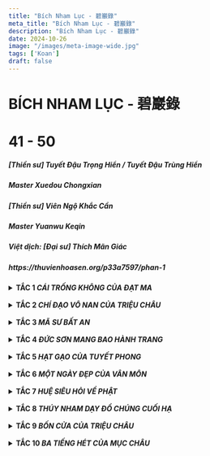 ```yaml
---
title: "Bích Nham Lục - 碧巖錄"
meta_title: "Bích Nham Lục - 碧巖錄"
description: "Bích Nham Lục - 碧巖錄"
date: 2024-10-26
image: "/images/meta-image-wide.jpg"
tags: ['Koan']
draft: false
---
```


<div class="container vi-koans">

  <h1>BÍCH NHAM LỤC - 碧巖錄</h1>
  <h1>41 - 50</h1>

  <h5>[Thiền sư] <em>Tuyết Đậu Trọng Hiển / Tuyết Đậu Trùng Hiển</em></h5>
  <h5>Master <em>Xuedou Chongxian</em></h5>

  <h5>[Thiền sư] <em>Viên Ngộ Khắc Cần</em></h5>
  <h5>Master <em>Yuanwu Keqin</em></h5>

  <h5>Việt dịch: [Đại sư] <em>Thích Mãn Giác</em></h5>

  <h5>https://thuvienhoasen.org/p33a7597/phan-1</h5>

  <details>
    <summary class="font-bold">
      <b>TẮC 1 <em>CÁI TRỐNG KHÔNG CỦA ĐẠT MA</em></b>
    </summary>

    THÙY:

    Thấy khói bên kia núi biết là có lửa, thấy sừng bên kia tường biết là có trâu. Chỉ một hiểu ba, thoáng nhìn đã rõ, đó cũng như chuyện cơm nước thường ngày của tăng sĩ. Còn như cắt đứt các dòng nhánh, hiện lên ở phương đông, chìm đi ở phương tây, tung hoàng nghịch thuận, tự tại cho hay lấy, vào giây phút đó, thử nói xem là hành tung của kẻ nào? Thử nhìn vào những lời dây dưa của Tuyết Đậu.

    CỬ:

    Lương Vũ Đế hỏi Đạt Ma Đại Sư, “ Thế nào là sự thật cứu cánh siêu phàm?” Đạt Ma nói, “Trống không chẳng có gì là siêu phàm”. Vũ Đế hỏi, “Thế đối diện Trẫm là ai vậy?” Đạt Ma nói “Không biết”. Vũ Đế không hiểu, Đạt Ma bèn sang sông qua nước Ngụy. Sau đó Vũ Đế thuật lại câu chuyện trên cho Chí Công. Chí Công hỏi , “Thế bệ hạ đã biết người ấy là ai chưa?” Vũ Đế nói “ Không biết”. Chí Công nói, “Đó chính là Bồ Tát Quan Âm đến để truyền tâm ấn của Phật.” Vũ Đế lấy làm ân hận, bèn sai sứ đuổi theo để mời Đạt Ma trở lại. Chí Công nói, “Đừng có nói là bệ hạ sai sứ đuổi theo, dù cho là cả nước có đuổi theo đi nữa người ấy cũng không trở lại đâu.”

    BÌNH:

    Đạt Ma từ xa nhìn thấy đất này ( Trung Hoa) có căn khí Đại Thừa, cho nên mới lênh đênh vượt biển mà tới, quyết ý trao truyền tâm ấn, khai ngộ nẻo mê, không lập văn tự, chỉ thẳng vào tâm, để người ta thấy tự tính của mình mà chứng thành Phật đạo[1].Nếu ai có thể thấy được như thế đương nhiên cũng được giải thoát, không còn bị tất cả các hệ lụy của ngôn ngữ ràng buộc, lập tức siêu việt lên tất cả chứng thành ngay Phật tính [2].Sau đó mới có thể nói chuyện với Vũ Đế cũng như thấy rõ cái chỗ an tâm của Nhị Tổ[3].Không còn những so đo phân biệt của cảm quan, cắt đứt tất cả những thứ này, bình thản tự tại, cần gì còn phải phân biệt thị phi, tính toán được mất? Tuy là như vậy, song mấy ai có thể như thế?

    Vũ Đế thường mặc áo cà sa, đích thân giảng Kinh Phóng Quang Bát Nhã[4], giảng sống động đến mức khiến hoa trời rơi tơi tả xuống đất biến thành ngọc lưu ly. Vũ Đế còn học Đạo thờ Phật, ra lệnh cho thiên hạ xây chùa độ tăng, tu hành theo giáo lý. Thiên hạ gọi ông là Phật Tâm Thiên Tử.

    Lúc Đạt Ma mới đến gặp Vũ Đế, Vũ Đế bèn hỏi , “Trẫm xây chùa độ tăng, như thế có công đức chăng?” Đạt Ma nói “ Chẳng có công đức gì cả”. Như thế chẳng khác gì xối nước bẩn lên đầu người ta. Nếu như ai hiểu được câu nói “ chẳng có công đức gì cả” này, kể như người ấy đủ khả năng đối diện Đạt Ma. Thử nói xem xây chùa độ tăng mà lại chẳng có công đức gì cả? ý nghĩa lời này là ở đâu?

    Vũ Đế thường cùng Lũ Ước Pháp sư, Phó Đại Sĩ, và Chiêu Minh Thái Tử bàn luận về hai sự thật cứu cánh và công ước. Cứ theo như trong giáo lý thì sự thật cứu cánh là để giải minh phi hữu, sự thật công ước là để giải minh phi-vô. Cứu cánh và công ước không phải là hai, đó chính là sự thật tuyệt đối siêu phàm. Đó là chỗ vi diệu huyền ảo nhất mà hỏi Đạt Ma, “ Thế nào là sự thật cứu cánh siêu phàm?” Đạt Ma nói, “ Trống không chẳng có gì là siêu phàm”. Tất cả các tăng sĩ trong thiên hạ không ai nhảy ra khỏi chỗ này nổi cả. Đạt Ma dùng một đao cắt đứt tất cả chấp trước cho Vũ Đế. Nay người ta mới hiểu lầm làm sao, lại dở trò tinh quái trợn mắt mà nói, “trống không chẳng có gì ăn nhằm đến lời dạy của Đạt Ma cả.

    Ngũ Tổ thường nói, “Chỉ cần người ta có thể hiểu thấu cái nguyên lý trống không chẳng có gì là siêu phàm này là người ta có thể về nhà ngồi bình thản.” Một bên thì thiên hạ lo tạo ra những phức tạp, song cũng chẳng hại gì đến việc Đạt Ma đập vỡ cái thùng đen[5] cho họ. Đạt Ma chính là người kỳ đặc nhất trong vấn đề này. Cho nên mới có lời nói, “ Nếu như có thể tham hiểu một câu, thì có thể hàng vạn câu một lúc”. Lúc ấy đương nhiên người ta có thể thấu rõ, nắm vững. Cổ nhân nói, “ Tan Xương nát thịt không đủ trả, hiểu được một câu vượt trăm ức.”

    Đạt ma đối diện trực tiếp với Vũ Đế, lận đận biết bao. Vũ Đế không giác ngộ, lại còn dựa vào kiến chấp, nhân-ngã, hỏi thêm một câu, “Đối diện với Trẫm là ai?” Đạt Ma từ bi cùng tột, lạinói với Vũ Đế “Không biết”. Khiến cho Vũ Đế kinh hoàng đi, không hiểu Đạt Ma muốn nói gì . Đến mức này mà còn chấp có hay không thì đều chẳng nhằm.

    Đoan hòa thượng có lời tụng rằng;

    Một tên bình thường một ưng rơi

    Lại thêm tên nữa mất công thôi

    Trở về Thiếu Thất ngồi yên đó,

    Vũ Đế đừng mong ngỏ lời mời.

    Lại nói, “ Ai muốn mời Đạt Ma trở lại cơ?”

    Vũ Đế không hiểu, Đạt Ma bỏ nước Lương mà đi, lão hán này chỉ còn biết lúng túng. Đạt Ma bèn qua sông đến nước Ngụy. Sau này có truyền kỳ nói lại rằng Đạt Ma đạp trên một cọng lau mà qua sông. Điều này không được rõ lắm, có thể là những lời tán tụng mà thôi.[6]Lúc ấy Ngụy Minh Đế đang trị vì. Minh Đế vốn thuộc về một chủng tộc phương bắc, gọi là Thác Bạt (Toba) sau này mới tự nhận là người Trung Quốc. Đạt Ma đến đó không đi gặp ai nữa mà lên thẳng núi Thiếu Lâm, ngồi thiền quay mặt vào tường suốt chín năm. Sau đó mới gặp Nhị Tổ. Người ở vùng đó gọi Đạt Ma là “ Bích Quán Bà La Môn”.

    Vũ Đế sau đó hỏi Chí Công, Chí Công nói, “ Thế bệ hạ đã biết người ấy là ai chưa?” Vũ Đế nói, “Không biết”. Thử nói xem cái “ không biết” này là một hay khác với cái “không biết” của Đạt Ma. Giống thì có giống, nhưng mà không phải là một. Thiên hạ hay hiểu lầm mà bảo rằng, “ Trước đó, lúc Đạt Ma nói “ không biết” là đang trả lời về Thiền, sau đó lúc Vũ Đế trả lời Chí Công, câu trả lời ấy chỉ nằm ở bình diện tri thức công ước.” May thay điều này chẳng có gì nhằm nhò với ý chỉ của Đạt Ma. Lúc ấy Chí Công hỏi như thế, thử hỏi xem, Vũ Đế phải trả lời như thế nào? Tại sao không một gậy đập chết Chí Công đi cho rồi để khỏi phải lộ vẻ hồ đồ? Vũ Đế lại thành thực mà khẩn khoản đáp là “ không biết”. Chí Công thấy cơ hội, bèn chụp lấy mà nói, “Đó chính là Bồ Tát Quan Âm đến để truyền tâm ấn của Phật.” Vũ Đế bèn ân hận mà sai sứ đuổi theo để mời Đạt Ma trở lại. Ngây ngô thật! Phải chi lúc Chí Công nói, “Đó chính là Bồ Tát Quán âm đến để truyền tâm ấn của Phật,” mà Vũ Đế tống cổ ông ta ra khỏi nước thì hẳn đã còn có gì hay ho hơn.

    Theo truyền thuyết thì Chí Công mất vào năm Thiên Giám thừ mười ba (514 A.D), Đạt Ma thì mãi năm Đại Thông nguyên niên (520 A.D.) mới tới Lương. Như thế là cách nhau có đến bảy năm, làm thế nào có thể bảo là hai người có gặp nhau được? Đây hẳn phải là một truyền thuyết sai lầm. Song những gì đã ghi lại trong truyền thống, ở đây không bàn cãi làm gì. Điều quan trọng là phải hiểu cái ý chính của vấn đề mà thôi. Thử nói xem, Đạt Ma là Quan Âm, Chí Công cũng là Quan Âm, vậy thì ai thật sự là Quan Âm đây? Đã là Quan Âm thì tại làm sao lại còn có hai? Tại sao lại chỉ có hai, mà không hàng đoàn hàng lũ?

    Sau đó ở Ngụy Đạt Ma có nghị luận với Quang Thống luật sư và tam tạng sư Bồ Đề Lưu Chi. Đạt Ma gạt bỏ hình tướng chỉ thẳng vào tâm, song hai vị kia thì chấp trước thành kiến cho nên không chấp nhận nổi lập luận của Đạt Ma. Rốt cuộc còn sinh khởi lòng ganh ghét và mấy bận toan đầu độc Đạt Ma. Đến lần thứ sáu, vì hóa duyên đã trọn vẹn, và cũng đã tìm được người để truyền Pháp, bèn thản nhiên chấp nhận[7], rồi ngồi thẳng thắn mà mất. Đạt Ma được mai tang ở chùa Định Lâm trên núi Hùng Nhĩ. Sau này người nước Ngụy là Tống Vân trên đường đi sứ có gặp Đạt Ma trên ngọn Thông Lĩnh tay cầm một chiếc dép trở về Ấn Độ.

    Vũ Đế thương tiếc, tự soạn văn bia rằng, “Ôi, thấy mà chẳng thấy, gặp mà chẳng gặp, ngàn xưa ngàn sau, oán thay hận thay.” Rồi lại tán thán rằng,” Tâm mà không thì trong sát na chứng được diệu giác, tâm mà có thì ngàn muôn kiếp vẫn đọa luân hồi.”

    Thử nói xem hiện giờ Đạt Ma ở đâu? Đi qua rồi mà cũng chẳng biết.

    TỤNG:

    Sự thật trống không

    Làm sao phân biện

    Trước trẫm là ai?

    Còn nói không biết

    Do đó lén qua sông

    Há không sinh gai góc

    Cả nước đuổi theo cũng chẳng về,

    Ngàn sau ngàn xưa nhớ mong suông

    Đừng nhớ mong

    Gió thổi mặt đất bao giờ ngưng

    Sư nhìn hai bên nói:

    Nơi này còn có Tổ Sư chăng/

    Tự đáp, “Có”.

    Đến đây rửa chân cho lão tăng

    BÌNH:

    Tuyết Đậu tụng công án này, giống như y thể khéo múa Thái A Kiếm, uyển chuyển trong không, đương nhiên không phạm phải mũi nhọn. Nếu như không có cái khả năng này, thì vừa nhặt kiếm lên tay hẳn đã bị mũi nhọn đả thương. Đối với những người đủ mắt để nhìn thấy thì một niệm, một xuyên, một khen, một chê, chỉ dùng tứ cú mà định đoán cả một tắc công án. Phàm việc tụng cổ, thường là giảng về Thiền một cách vòng vo, nêu lên ý chính của vấn đề xưa, rồi theo các dữ kiện mà kết thúc công án, chỉ có thế thôi.

    Tuyết Đậu giáp mặt trực tiếp với công án, lập tức tụng rằng, “Sự thật trống không, làm sao phân biện?” Dưới câu đầu, Tuyết Đậu thêm một câu này, quả là kỳ đặc hết sức. Thử nói xem, rốt cuộc phải phân biện như thế nào? Dù cho có mắt sắt người đồng đi nữa, cũng chẳng biết đường nào mà rờ rẫm. Đến chổ này rồi, há có thể lấy tỉnh thức ra mà đắn đo được sao? Do đó mà Vân Môn nói, “ Như đánh đá lửa, giống ánh điện chớp”. Vấn đề này không nằm trong sự suy nghĩ hay ý tưởng. Đến lúc mà ông há miệng, thì đâu còn có công dụng gì nữa. Ngay lúc tính toán so đo vừa khởi, thì con chim cắt đã bay qua Tân La ( Cao Ly ) rồi.

    Tuyết Đậu nói, “Các ông tăng trong thiên hạ, các ông phân biện vấn đề này như thế nào? Đối diện với trẫm là ai?” Lại còn nói “không biết”. Đây chính là chỗ từ tâm của Tuyết Đậu, nổ lực không ngớt để giúp thiên hạ. Thử nói xem “trống không” và “ không biết” là một hay hai. Nếu như người đủ khả năng hiểu, thế nào cũng phân nó làm hai. Thiên hạ ở mọi nơi thường nói, “Tuyết Đậu cùng lắm chỉ nêu lại vấn đề lên một lần nữa mà thôi.” Đâu có biết rằng, bốn câu tụng đã nói lên hết ý nghĩa của công án rồi.

    Sau đó vì lòng từ bi, Tuyết Đậu mới tụng sự tích nhân duyên rằng, “ Do đó lén qua sông, há không sinh gai góc?” Đạt Ma đến xứ này vốn để giải thoát thiên hạ khỏi chỗ dính dấp ràng buộc, nhổ đinh bạt chốt, cắt dọn gai góc. Tại sao Tuyết Đậu lại đi nói rằng Đạt Ma làm gai góc sinh? Cũng không phải chỉ vào buổi ấy, mà ngày nay dưới chân mọi người gai góc cũng đã thâm đến mấy trượng. “Cả nước đuổi theo cũng chẳng về, ngàn xưa ngàn sau nhớ mông suông”, đúng là không phải trượng phu. Thử nói xem, Đạt Ma ở đâu? Nếu thấy được Dạt Ma thì sẽ thấy được chỗ vì người của Tuyết Đậu.

    Tuyết Đậu lại sợ thiên hạ mải đuổi theo kiến thức thường tình, cho nên mở tung khóa chốt, để lộ chỗ thấy của mình mà nói rằng, “Đừng nhớ mong! Gió thổi mặt đất bao giờ ngưng.” Nếu đã không nhớ mong, thì các chuyện dưới chân mình làm sao mà nảy sinh? Tuyết Đậu nói, hiện giờ ở đây, gió trong thổi mặt đất, trên trời dưới đất, có chỗ nào là cùng cực? Tuyết Đậu đem tất cả các việc từ thiên cổ vạn cổ ném ngay ra trước mặt. Không phải chỉ với một mình Tuyết Đậu, mà ngay hiện giờ có chỗ nào là cùng cực? Ngay cả nơi con người các ông,có chỗ nào là cùng cực?

    Tuyết Đậu lại vẫn sợ thiên hạ sẽ chấp trước vào chỗ này, cho nên lại mượn vào phương tiện, lớn tiếng nói, “Nơi này còn có Tổ Sư chăng?” Rồi tự trả lời, “Có”. Ở đây Tuyết Đậu chẳng còn ngần ngại bộc lộ lòng dạ của mình cho thiên hạ. Lại tự nói, “Đến đây rửa chân cho lão tăng”.Quả tình là hạ thấp quang huy của người ta một cách quá đáng, song lúc ấy Tuyết Đậu cũng đã cung hiến cả tay chân mình. Thử nói xem, ý của Tuyết Đậu nằm ở chổ nào? Đến chổ này rồi thì có gọi là lừa cũng được, có gọi là ngựa cũng được, mà có gọi là Tổ Sư cũng được. Song làm sao có thể gọi tên hay mô tả được? Ý kiến thông thường rằng Tuyết Đậu chỉ lợi dụng Tổ Sư, may thay chẳng có gì nhằm nhò với việc này cả. Nhưng mà thử nói xem, rốt cuộc là chuyện gì đây? “Chỉ cho lão hồ biết, không cho lão hồ hiểu”.

  </details>

  <br/>

  <details>
    <summary class="font-bold">
      <b>TẮC 2 <em>CHÍ ĐẠO VÔ NAN CỦA TRIỆU CHÂU</em></b>
    </summary>

    THÙY:

    Trời đất hẹp; trăng sao tinh tú đồng thời tối ám. Dù cho là gậy giáng xuống như mưa sa, tiếng hét vang dội như sấm động, các ông vẫn chưa đảm đương được việc hướng thượng của tông môn.Dù cho là chư Phật của ba đời, cũng chỉ có thể tự biết;Tổ Sư của các thế hệ cũng không thể đề cập rốt ráo được vấn đề. Cả một kho giáo lý cũng không giải thích hết, các tăng sĩ thông thái cũng không tự cứu được. Đã đến mức độ này rồi, làm thế nào còn xin chỉ đạo nữa được?Nói ra chữ “Phật” chẳng khác gì là lội trong nước bùn, nói ra chữ “ Thiền” cả mặt lúng túng. Bậc thượng sĩ có công tu tập lâu dài chẳng cần phải đợi ai nói, còn kẻ hậu học căn cơ thô thiển thì vẫn cần phải điều nghiên và hiểu thấu.[8]

    CỬ:

    Triệu Châu dạy chúng nói, “Đạo lớn không khó miễn đừng so đo. Vừa có ngôn ngữ lập tức có lựa chọn so đo. Điều này hết sức minh bạch. Lão tăng này chẳng ở nơi minh bạch. Các ông có còn trì giữ gì chăng?”

    Lúc ấy có ông tăng hỏi, “ Không ở nơi minh bạch, thì thầy trì giữ cái gì?”

    Triệu Châu nói “ Tôi cũng chẳng biết nữa.”

    Ông tăng nói, “Hòa thượng đã không biết cớ sao còn nói là không ở nơi minh bạch?”

    Triệu Châu nói, “Hỏi về vấn đề là đủ rồi. Mau lạy rồi trở lui.”

    BÌNH:

    Triệu Châu thường dẫn lời “Đạo lớn không khó, miễn đừng so đo” này. Đây vốn là từ bài Tín Tâm Minh” của Tam Tổ[9] “Đạo lớn không khó, miễn đừng so đo. Đừng thích hay ghét, tự nhiên minh bạch.” Vừa khởi lòng thị phi, tức là có lựa chọn so đo, điều này rất minh bạch. Vừa sinh lòng hiểu như thế, vấn đề kể như đã vuột mất. Khi bị ràng buộc dính dấp, biết làm được gì? Triệu Châu nói, “Đây là lựa chọn so đo, điều này rất minh bạch.” Thời buổi này người tham Thiền học đạo, nếu không vướng vào chỗ lựa chọn so đo, thì cũng ngồi trong sự minh bạch. Triệu Châu nói, “ Lão tăng không ở nơi minh bạch. Các ông có còn trì giữ gìn nữa chăng?” Các ông đã không ở chỗ minh bạch, thử nói xem, Triệu Châu ở đâu? Tại sao vẫn còn dạy cho thiên hạ trì giữ?

    Ngũ Tổ thường nói, “Đưa tay ra như thế dắt các ông, các ông hiểu như thế nào? Thử nói xem, đâu là chỗ đưa tay ra? Nhận thức ý nghĩa đầu lưỡi câu, đứng chấp vào điểm giữa cán cân.

    Ông tăng kia bước ra, quả là kỳ đặc hết sức. Tại sao vậy? Ông ta nắm được chỗ hở của Triệu Châu bèn dồn Triệu Châu bằng câu hỏi. “ Hòa thượng đã không ở nơi minh bạch thì còn trì giữ cái gì nữa?” Triệu Châu cũng hay, chẳng bao giờ dùng đến gậy hay hét, chỉ nói, “ Tôi cũng chẳng biết”. Nếu như không phải là lão tăng , bất cứ ai bị ông tăng kia dồn như thế ắt cũng đến phải lúng túng. May mà lão tăng Triệu Châu có thể tự tại chuyển thân cho nên mới trả lời ông tăng như trên. Những kẻ học Thiền ngày nay, bị hỏi cũng thường trả lời, “ Tôi cũng chẳng biết, chẳng hiểu.” Có điều tuy chung một đường song không cùng một lối. Ông tăng kia có chỗ đặc biệt lắm; mới biết hỏi tiếp, “ Hòa thượng đã không biết, cớ sao còn nói là không ở nơi minh bạch?” Đối đáp thật hay!

    Nếu như là người khác thì không cách chi mà gỡ gạc cho được. song Triệu Châu lại là một chuyên gia, chỉ nói với ông tăng kia, “ Hỏi về vấn đề là đủ rồi, lạy rồi trở lui đi.” Ông tăng này vẫn chẳng biết phải đối xử thế nào với lão hán này, chỉ còn biết ấm ức ngậm miệng.

    Đây đúng là bậc tông sư đại đảm, không bao giờ bàn luận về lẽ huyền diệu hay cơ cảnh với chúng ta, mà chỉ tiếp thiên hạ bằng những vấn đề căn bản nhất. Cho nên nói, “ Khi chúng mình bài báng nhau ta chấp các ông cặp sừng, khi chúng mình phỉ nhổ nhau ta chấp các ông tạt nước.” Đâu có ai ngờ rằng lão hán này suốt đời hành cước chẳng bao giờ xử dụng đến gậy hay hét, mà chỉ dùng những lời lẽ tầm thường, có điều người trong thiên hạ chẳng ai làm gì được ông ta cả. Chỉ bởi vì bình sinh không bao giờ ông ta chịu so đo:cho nên ông ta đắc đại tự tại tha hồ tung hoành ngang dọc. Người thời buổi này không hiểu, chỉ nói rằng Triệu Châu không trả lời câu hỏi hoặc giải thích cho người khác. Họ đâu có ngờ rằng sự việc lướt qua trước mặt họ mà họ không hay biết.

    TỤNG:

    Đạo lớn không khó

    Đầu mối ngôn ngữ

    Một có nhiều loại

    Hai không nhị nguyên

    Chân trời nhật nguyệt lên xuống

    Ngoài song núi thâm nước lạnh

    Trong đầu ý cạn sao còn vui

    Cây khô điệu sáo vẫn chưa dứt

    Khó thật! Khó thật!

    So đo minh bạch bạn tự nhìn.

    BÌNH:

    Tuyết Đậu biết ý của Triệu Châu cho nên mới tụng rằng, “Đạo thật không khó.” Sau đó lại nói tiếp, “Đầu mối ngôn ngữ”. Chỉ một mà không hiểu ba. Tuyết Đậu nói, “Một có nhiều loại, hai không nhị nguyên,” đây chính là lấy ba mà hiểu lại một. Thử nói xem đâu là đầu mối ngôn ngữ? Tại sao trong một có nhiều loại mà trong hai lại không có nhị nguyên? Nếu như không đủ mắt để nhìn, biết rờ rẫm ở đâu đây? Nếu như hiểu được hai câu này, thì đúng như la cổ nhân gọi là “ trở thành thuần nhất[10] lại như xưa thấy núi là núi sông là sông, dài là dài, ngắn là ngắn, trời là trời, đất là đất.” Song cũng có lúc gọi trời là đất, có lúc gọi đất là trời, có lúc bảo núi không phải là núi, bảo sông không phải là sông. Rốt cuộc làm thế nào để được bình an? Gió tới cây rung, sóng dâng thuyền lên.Xuân sinh hạ trưởng thu liễm đông tàn. Mọi vật tự diễn biến theo thứ tự bình thường của chúng. Bốn câu tụng này đột nhiên dứt tuyệt.

    Tuyết Đậu có thừa tài, cho nên mới mở túi ra cho chúng ta một kết luận. Có điều chỉ giống như đặt thêm đầu lên đầu mà thôi, nói rằng “Đạo Phật không khó, đầu mối ngôn ngữ. Một có nhiều loại, hai không có nhị nguyên.” Tuy rằng không có nhiều sự vật, song nơi chân trời lúc mặt trời mọc thì mặt trăng lặn, ngoài song lúc núi thâm thì nước lạnh. Đến mức này rồi thì ngôn ngữ cũng đến nơi cùng cực, cái gì cũng là đạo và mọi vật đều là thật. Phải chăng đây là lúc mà tâm cảnh đều quên, hợp thành thuần nhất. Đầu lời tụng Tuyết Đậu có hơi đơn độc và lừng lững; khúc cuối lại cũng có phần lậu đậu không ít. Nếu như tham rõ ra thấy suốt được, thì nó giống như mùi vị của đề hồ. Còn nếu như vẫn chưa dứt bỏ được cảm quan, thì chỉ thấy mơ hồ lúng túng, tuyệt nhiên không thể hiểu được lối nói chuyện này.

    “Trong đầu ý cạn sao còn vui, cây khô điệu sáo vẫn chưa dứt”. Đây chính là chổ phối hợp, các công án hỏi về Đạo của người xưa, Tuyết Đậu rút tỉa ra, xâu vào một chuỗi, rồi dùng mà tụng “đạo lớn không khó, miễn đừng so đo.” Người bây giờ không hiểu ý cổ nhân, chỉ cắn chữ nhai câu, đến bao giờ mới hết đây? Phải là một người thông thạo lắm mới hiểu được lối nói chuyện này.

    Chẳng lẽ chưa nghe có ông tăng hỏi Hương Nghiêm, “Thế nào là đạo?” Hương Nghiêm đáp, “Điệu sáo trong rừng cây khô.” Ông tăng hỏi, “Thế nào là người trong đạo?” Hương Nghiêm đáp, “Đôi mắt trong đầu lâu”. Sau đó ông tăng hỏi Thạch Sương, “ Thế nào là điệu sáo trong rừng cây khô?” Thạch Sương nói, “Vẫn còn thấy vui.” Ông tăng nói, “Thế nào là đôi mắt trong đầu lâu?” Thạch Sương nói, “ Vẫn còn vướng vào trong trí thức”. Ông tăng thuật lại cho Tào Sơn. Tào Sơn nói, “Huyết mạch chưa đoạn”. Ông tăng hỏi,” Thế nào là đôi mắt trong đầu lâu?” Tào Sơn nói, “Chưa khô hết”. Ông tăng hỏi, “Ai là người nghe thấy?” Tào sơn nói, “Không trời đất là không có người nào không nghe.” Ông tăng hỏi,” Không hiểu cái câu “điệu sáo’ kia trích dẫn từ đâu?” Tào Sơn nói, “Không hiểu là trích dẫn từ đâu, song những ai nghe thấy đều chết cả.” Rồi tụng rằng, “ Cây khô điệu sáo thật thấy đạo, đầu lâu không thức mắt mới sáng. Hỉ thức diệt hết mọi sự dứt, sao phân biệt được trong với đục?” Tuyết Đậu có thể nói là có kỹ sảo lớn, một lúc mà co thể tóm lược bài tụng cho các ông. Tuy như vậy, chẳng hề vướng vào nhị nguyên.

    Chỗ cuối bài tụng, Tuyết Đậu có ý vì người, mới nói, “Khó thay, khó thay!” Chính cái “ khó thay, khó thay , khó thay” này mà các ông phải tham cho thấu thì mới có thể hiểu được. Tại sao lại như thế? Há không nghe Bách Trượng nói, “Tất cả ngôn ngữ, sơn hà đại địa, mỗi cái tự trở về với chính mình.” Phàm những cái Tuyết Đậu nêu ra hay lấy đi cuối cùng đều tự trở về chính nó. Thử nói xem chỗ nào là chỗ Tuyết Đậu vì thiên hạ? So đo, minh bạch, tự ông nhìn lấy? Đã bày vẽ dây dưa, tại sao lại còn nói, ông tự nhìn lấy.” Thử nói xem ý của thầy ta ở chỗ nào? Đừng có nói là người khác không hiểu nổi, ví dù sư núi này đến chỗ đó, cũng chẳng thể nào hiểu nổi.

  </details>

  <br/>

  <details>
    <summary class="font-bold">
      <b>TẮC 3 <em>MÃ SƯ BẤT AN</em></b>
    </summary>

    THÙY:

    Một cơ một cảnh, một lời một câu,phải tìm lối mà vào. Có một vết thương trên thịt, nó có thể thành hang thành động. Đại dụng hiện tiền không còn qui tắc .Phải tìm cho ra cái chỗ hướng thượng.Nó bao trùm trời đất, song không biết chỗ nào mà rờ rẫm. Như vậy cũng được mà không như vậy cũng được, thế thì quá rườm ra. Như vậy cũng không được mà không như vậy cũng không được, thế thì quá đơn độc. Không theo hai con đường này, như thế nào mới đúng? Xin thử nêu ra xem.

    CỬ:

    Mã Đại Sư[11] không khỏe. Viện chủ hỏi “ Gần đây sức khoẻ của hòa thượng như thế nào? Đại sư nói, “ Nhật diện Phật, nguyệt diện Phật[12]

    BÌNH:

    Mã Đại Sư không khỏe. Viện Chủ hỏi, “Gần đây sức khỏe của Thầy ra sao?” Đại Sư nói, “Nhật diện Phật, nguyệt diện Phật.” Nếu như các bậc Tổ Sư không đương đầu với thiên hạ bằng những vấn đề căn bản nhất, làm thế nào chúng ta có thể có được cái quang huy của Đạo như thế này? Nếu hiểu được cái cốt yếu của công án này, người ta có thể một mình lửng thửng tận trời cao. Nếu không hiểu được cốt yếu của nó thì tựa như lạc bước trước rặng cây khô trên vách đá. Nếu như là người có bản lãnh, đến chỗ này hẳn phải có khả năng để dắt trâu của thợ cầy, đoạt thức ăn của người đói, thì mới có thể thấy được cái chỗ vì người của Mã Đại Sư.

    Ngày nay có nhiều người nói rằng Mã Đại Sư tiếp viện chủ. May thay mà lời ấy chẳng có gì nhằm nhò với việc này cả. Ngày nay trong chúng tăng cũng có nhiều người hiểu sai, trợn mắt mà nói, “Ở đây mắt trái là nhật diện, mắt phải là nguyệt diện.” Nói như vậy thì có gì là nhằm nhò? Cho dù đến năm con lừa đi nữa nằm mộng cũng chẳng thấy được. Chỉ để cho ý của cổ nhân lướt qua mà không bắt được.

    Còn như Mã Đại Sư nói như thế, ý nghĩa ở chỗ nào? Có người bảo ý Mã Đại Sư muốn nói là, “Pha thuốc đau bụng và mang đến cho tôi một chén.” Như thế thì có gì nhằm nhò? Đã đến chỗ này rồi thì làm sao để được bình an? Cho nên mới có lời nói, “ Một con đường hướng thượng, ngàn thánh không truyền; người học mệt mỏi với hình tướng, giống như con khỉ bắt bóng.”

    Chỉ cái “ Nhật diện Phật, nguyệt diện Phật”này cũng hết sức khó thay, ngay cả Tuyết Đậu cũng thấy khó tụng. Song bởi vì thầy ta đã thấy rõ, cho nên mới dùng hết sức bình sinh ra mà chú giải.Các vị có muốn thấy Tuyết Đậu không? Xin đọc đoạn văn dưới đây.’

    TỤNG:

    Nhật diện Phật nguyệt diện Phật

    Ngũ đế tam hoàng là cái gì?

    Hai mươi năm nay bao tân khổ,

    Vì mấy người bận vào hang rồng!

    Cái mệt nhọc này đáng nói lại,

    Nạp tăng mắt sáng chớ coi thường.

    BÌNH:

    Khi Tống Thần Tông còn tại vị (1086-1085) ông ta nghĩ rằng bài tụng này châm biếm quốc gia, cho nên không cho phép ghi vào Đại Tạng. Trước hết Tuyết Đậu nêu ra, “Nhật diện Phật nguyệt diện Phật, Ngũ đế tam hoàng là cái gì?” Thử nói xem, ý của thầy ta nằm ở đâu? Vừa rồi tôi mới giải thích cho quí vị rồi. Tuyết Đậu trực tiếp chú giải ( Mã Tổ). Cho nên mới có lời nói rằng “ Thả câu bốn biển, chỉ câu mãnh long.” Chỉ một câu này đã chấm dứt bài tụng.Sau đó, Tuyết Đậu lại vụng về việc nổ lực tham thiền cả đời của thầy ta. “ Hai mười năm nay bao tân khổ, vì người mấy bận vào hang rồng”. Tuyết Đậu giống cái gì? Giống như một người vào hang rồng để tìm ngọc. Sau đó mới phá tan vô minh. Dù việc này có thể nói là kỳ đặc hết sức, nguyên lai chỉ giống như “ Ngũ đế tam hoàng là cái gì? “ Thử nói xem, cốt yếu của lời nói của Tuyết Đậu nằm ở chổ nào? Cần phải tự mình lui lại mà ngó, sau đó mới thấy được nó nằm ở chỗ nào?

    Đa số người ta không hiểu ý của Tuyết Đậu chỉ nói là thầy ta châm biếm quốc gia. Hiểu như thế, chỉ là tình kiến. Đây là trích từ bài “ Công Tử Hành Thi” của Thiền Nguyệt, “Áo gấm thêu, tay cầm chim cắt; lững thững mặt mày đầy khinh hốt. Cấy gặt khó khăn nào hay biết, Ngũ đế tam hoàng là cái gì?” Tuyết Đậu nói, “ Cái mệt nhọc này đáng nói lại, nạp tăng mắt sáng chớ coi thường.” Có bao nhiêu người sinh sống trong hang rồng? Dù cho ông có là ông tăng mắt sáng có mắt trên trán và đạo bùa dưới nách, chiếu sáng khắp tứ phương thiên hạ, đến chỗ này cũng không thể khinh hốt, mà phải cẩn trọng mới được.

  </details>

  <br/>

  <details>
    <summary class="font-bold">
      <b>TẮC 4 <em>ĐỨC SƠN MANG BAO HÀNH TRANG</em></b>
    </summary>

    THÙY:

    Dưới thanh niên bạch nhật, không cần phải vạch đông chỉ tây. Song tùy thời tiết nhân duyên vẫn cần phải tùy bệnh cho thuốc. Thử nói xem, buông thả hay giữ chặt cái nào hơn? Thử nêu ra xem sao.

    CỬ:

    Đức Sơn đến nơi của Qui Sơn, ôm bao hành trang vào Pháp đường, đi từ tây qua đông rồi từ đông qua tây, nhìn quanh nói, “ Vô, vô,” rồi bỏ ra ngoài. Tuyết Đậu phê bình rằng “ Khám phá ra rồi.” Song khi Đức Sơn đến cổng lại nói, “ Cũng không nên thô suất như thế.” Rồi lại đầy đủ uy nghi trở vào gặp Qui Sơn. Lúc Qui Sơn ngồi đó, Đức Sơn dơ tọa cụ lên nói, “Hòa thượng!” Qui Sơn toan chụp lấy phất trần, Đức Sơn bèn hét, rồi rũ áo bỏ đi ra.

    Tuyết Đậu phê bình rằng, “Khám phá ra rồi.”

    Đức Sơn quay lưng về Pháp đường, mang dép cỏ vào rồi bỏ đi. Tối đến Qui Sơn hiỏ vị thủ tòa, “ Người vừa rồi mới đến đâu rồi?” Thủ tòa nói, “Lúc ấy ông ta quay lưng về Pháp đường, mang dép cỏ vào rồi bỏ đi.” Qui Sơn nói, “ Người ấy sau này thế nào cũng lên đỉnh cao tự xây am cỏ mà tiếp tục bài Phật bang Tổ.”

    Tuyết Đậu phê bình, “ Thêm sương lên tuyết.”

    BÌNH:

    Nêu xong lời của Đức Sơn chỉ thêm ba chữ “điểm”. Quí vị có hiểu không? Có lúc xem một cọng cỏ như thân vàng một trượng sáu ( của Phật), có lúc lại xem thân vàng một trượng sáu ( của Phật ) như một cọng cỏ.

    Qui Sơn vốn là giảng sư, tại Tứ xuyên giảng Kinh Kim Cương[13]Theo lời dạy trong Kinh thì trong trí huệ đạt được sau khi chứng Kim Cương Dụ Định (Vajropamasamàdhi), người hành giả học uy nghi Phật trong một ngàn kiếp, tu tập Phật hạnh trong một ngàn kiếp, rồi sau đó mới thành Phật .Thế mà bọn ma ở phương nam lại nói, “Tâm chính là Phật”. Đức Sơn lấy làm công phẫn, gánh theo sớ sao đi về phương nam để dẹp tan bọn ma này. Thấy thầy ta công phẫn như thế cũng đủ hiểu thầy ta là một tay mãnh liệt như thế nào.

    Lúc mới đến Phong Châu, Đức Sơn gặp một bà lão bán bánh rán bên lề đường, mới đặt sớ sao xuống, định mua vài món ăn điểm tâm. Bà lão hỏi, “ Thầy mang theo cái gì vậy?” Đức Sơn nói, “ Kim Cương Kinh Sớ Sao.” Bà lão nói, “Tôi có một câu hỏi, nếu thầy trả lời được xin biếu không bánh cho thầy điểm tâm, còn nếu không trả lời được thì đi chổ khác mà mua”. Đức Sơn nói, “ Cứ hỏi đi”.Bà lão nói, “ Kinh Kim Cương nói: quá khứ tâm bất khả đắc, hiện tại tâm bất khả đắc, vị lai tâm bất khả đắc,chẳng hay thượng tọa muốn điểm tâm cái nào đây?” Đức Sơn không nói năng gì được. Bà lão bèn chỉ cho đến tham khán Long Đàm.

    Vừa bước qua ngưỡng cửa Đức Sơn đã nói, “ Lâu nay nghe tiếng Long Đàm, song khi đến đây chẳng thấy hồ (đàm) mà cũng chẳng thấy rồng(long) hiện.Long Đàm hòa thượng từ sau bình phong bước ra, nói,” Ông quả thật đến Long Đàm”. Đức Sơn bèn cúi lạy rồi lui. Đêm ấy vào phòng của Long Đàm đứng hầu mãi đến khuya. Long Đàm nói, “ Tại sao Thầy chưa lui đi?” Đức Sơn chào rồi vạch màn bước ra, thầy bên ngoài trời tối bèn quay vào nói, “ Bên ngoài tối quá”.Long Đàm bèn thắp đèn giấy rồi đưa cho Đức Sơn, Đức Sơn vừa tiếp lấy, Long Đàm thổi tắt đèn. Đức Sơn hoát nhiên đại ngộ.Lập tức cúi lạy. Long Đàm nói, “Ông thấy được gì mà ông cúi lạy vậy?” Đức Sơn nói, “ Từ rày trở đi kẻ hèn này không còn giám nghi ngờ những gì các lão hòa thượng trong thiên hạ nói nữa.”

    Hôm sau Long Đàm thượng đường nói, “ Trong các ông có một gã răng như rừng kiếm, miệng như bát máu, dù có lấy gậy đập đi nữa cũng không quay đầu. Ngày sau gã sẽ lên đỉnh cao mà lập đạo ta ở đó.” Đức Sơn bèn đem sớ sao ra trước Pháp đường, dơ cao ngọn đuốc lên nói, “ Nghiên cứu các biện luận huyền ảo, thật ra cũng chẳng khác gì đặt một sợi lông vào hư không; xét tận các quan kiện cốt yếu, lại chỉ giống như nhỏ một giọt nước vào thung lũng lớn.” Rồi đốt hết đi.

    Sau đó nghe nói giáo lý của Qui Sơn đang thịnh, mới đến nơi để gặp Qui Sơn với tư cách là người thông hiểu Thiền. Không buồn cởi hành trang, Đức Sơn bước thẳng vào Pháp đường, đi từ tây qua đông rồi từ đông qua tây, nhìn chung quanh nói, “Vô, vô”.Rồi bỏ ra ngoài. Thử nói xem ý của Thầy ta là thế nào? Phải chăng thầy ta điên? Nhiều người hiểu lầm bảo rằng đó là cách kiến lập của Đức Sơn, song không đúng chút nào. Thầy Đức Sơn nầy mới thật là kỳ đặc, cho nên mới có lời nói, “ Xuất chúng phải là tay hảo hán, thắng địch là chuyện sư tử con. Tuyển Phật mà không có mắt này, dù cho ngàn năm làm được chi?” Đến chổ này hẳn phải là một người thông thạo lắm mới nhìn thấy được. Tại sao vậy? Phật Pháp chẳng có gì là phức tạp, làm sao có thể đem tình trần đến mà so đo được? Đó chính là tâm cơ của Đức Sơn, sao mà có lắm lao nhọc như thế . Cho nên Huyền Sa mới nói, “ Cho dù là có giống như bóng trăng trong hồ thu, tiếng chuông trong đêm vắng, khua sóng chẳng làm tan,lúc nào gõ là kêu, song vẫn là việc của bờ bên này sinh tử. Đến chổ này rồi thì không có được mất,thị phi, cũng chẳng có kỳ đặc kỳ diệu. Đã thế thì làm sao hiểu được việc-Đức Sơn đi từ tây qua đông rồi lại từ đông qua tây. Thử nói xem ý của thầy ta là gì?

    Lão hán Qui Sơn chẳng them đếm xỉa Đức Sơn nếu như không phải là người như Qui Sơn hẳn thế nào cũng bị Đức Sơn bẻ gãy rồi. Nhìn xem Qui Sơn là tay thông thạo, chỉ ngồi yên đó mà xem thành bại. Nếu như Qui Sơn không nhìn thấu được ngọn gió thổi đến kia, làm sao mà thầy ta có thể đương đầu với vấn đề như thế được. Tuyết Đậu phê bình một lời rằng, “ Khám phá ra rồi.” Đây giồng như thể một thanh sắt. Tăng chúng gọi như vậy là, “trước ngữ”, tuy ở hai bên song lại không trụ bên nào cả. Phải hiểu lời thầy ta nói, “khám phá ra rồi” như thế nào? Chỗ nào là chỗ khám phá? Thử nói xem khám phá Đức Sơn hay là khám phá Qui Sơn?

    Đức Sơn bèn bỏ ra ngoài, đến cổng tự viện bèn tự nhủ, “ Không nên thô suất như thế”. Đức Sơn muốn thố lộ tim gan ngũ tạng để cùng Qui Sơn “ pháp chiến” một trận, cho nên mới lại đầy đủ uy nghi trở vào Qui Sơn một lần nữa. Lúc Qui Sơn ngồi đó, Đức Sơn dơ tọa cụ lên nói, “ Hòa thượng!” Qui Sơn toan với lấy phất trần, Đức Sơn bèn hét rồi rũ áo bỏ đi. Kỳ đặc hết sức!

    Nhiều người trong tăng chúng nói rằng Qui Sơn sợ Đức Sơn. Nói vậy thì có gì là nhằm nhò? Qui Sơn chẳng hề vội vã. Cho nên cổ nhân nói, “ Người có trí hơn chim thì bắt được chim, có trí hơn thú thì bắt được thú, có trí hơn người thì bắt được người. Ai tham thấu được vấn đề này của Thiền, thì cho dù là tất cả cây cỏ rừng rậm người vật hoa quả sâm la vạn tượng trong trời đất cùng một lúc hét lên, gã cũng chẳng buồn màng tới. Dù cho có lật đổ giường thiền, hét tan đại chúng, gã cũng chẳng buồn màng tới. Cao như trời , rộng như đất. Nếu như mà Qui Sơn không có khả năng bẻ gãy miệng lưỡi của tất cả thiên hạ thì lúc ấy hẳn việc thử thách Đức Sơn đâm ra khó khăn lắm. Nếu như Qui Sơn không phải là thiện tri thức của một ngàn năm trăm người, thì đến lúc đó hẳn đã không phân giải được. Song Qui Sơn là loại người trù tính kế hoạch trong trướng mà đạt được chiến thắng ngoài ngàn dặm.

    Đức Sơn quay lưng về Thiền Đường, mang dép cỏ rồi bỏ đi.Thử nói xem, ý của thầy ta là gì? Đức Sơn thắng hay bại? Còn Qui Sơn như thế là thắng hay bại? Tuyết Đậu phê bình, “ Khám pháp ra rồi” Đó là thầy ta nỗ lực để nhìn thấu hoa ngôn cùng cực của cổ nhân.Như vậy thầy ta mới đúng là kỳ đặc. Tuyết Đậu nói, “khám phá ra rồi”, hai lần, chia thành ba đoạn. Lúc ấy mới giải rõ công án. Tuyết Đậu cũng giống như kẻ bàng quan phán đoán hai người kia.

    Sau đó lão hán Qui Sơn vẫn cứ tà tà, mãi tối đến mới hỏi vị thủ tòa, “ Cái người vừa rồi mới tới ở đâu rồi?” Thủ tòa nói, “ Lúc ấy ông ta quay lưng về Pháp đường, mang dép cỏ vào rồi bỏ đi.” Qui Sơn nói, “ Người ấy sau này thế nào cũng lên đỉnh cao tự xây am cỏ mà tiếp tục bài Phật bang tổ.” Thử nói xem ý của thầy ta như thế nào? Lão hán Qui Sơn không phải là hảo tâm đâu. Đức Sơn sau này tha hồ mà bài Phật bang Tổ, đánh mưa đánh gió, song thầy ta vẫn chẳng rời khỏi hang động của mình. Nghề nghiệp một đời của Đức Sơn bị Qui Sơn nhìn thấu cả. Ở đây có thể nói rằng Qui Sơn thụ ký cho Đức Sơn được chăng? May có thể nói là đầm lớn giấu được núi, chồn khắc phục được báo? May thay, những cái này chẳng có gì nhằm nhò đến vấn đề cả.

    Tuyết Đậu hiểu cái cốt yếu của công án này,cho nên mới dám phán đoán cho người khác nói rằng, “ Thêm sương lên tuyết”. Nêu một lần nữa cho người khác xem. Nếu như ai thấy được, người ấy thật là ngang hàng với Qui Sơn, Đức Sơn và Tuyết Đạu. Nếu như không thấy được, cũng chớ có gượng ép giải thích theo ý riêng.

    TỤNG:

    Một khám phá

    Hai khám phá

    Thêm sương lên tuyết,

    Phi Kỵ tướng quân vào trại địch,

    Còn được an toàn có mấy kẻ?

    Vội đi qua,

    Không buông tha,

    Trên đỉnh cô đơn ngồi trong cỏ.

    Ôi!

    BÌNH:

    Tuyết Đậu tụng một trăm tắc công án, từng tắc một thắp hương mà nêu. Cho nên những bài tụng ấy rất được lưu hành trên đời. Thầy ta rành văn chương , thông hiểu công án. Bao giờ cũng suy nghĩ chín chắn rồi mới hạ bút. Tại sao lại thế? Rồng rắn dễ phân, lừa tăng lại khó. Tuyết Đậu tham thấu nhân duyên này, viết ba câu phê bình ở những chỗ gay go khó hiểu nhất. Rồi toát yếu lại mà làm tụng.

    “Thêm sương trên tuyết” gần như rơi vào nguy hiểm. Còn Đức Sơn thì như thế nào? Giống như Phi ky Tướng Quân vào trại địch, tức là Lý Quảng thiện xạ đượcvua phong làm Phi Ký Tướng Quân. Sau khi đánh giặc, bị người Phiên bắt, toan cho ngựa xé.Quảng giả chết. Nửa đường len lén mở mắt, thấy tên lính canh trong tay có cung tên, bèn tung mình đoạt cung tên trong tay tên lính canh trong tay có cung tên, bèn tung mình đoạt cung tên trong tay tên lính canh, bắn chết tên lính canh. Rồi đoạt ngựa mà tẩu thoát. Bọn giặc tiếp tục đuổi theo, bị Quảng giương cung bắn chết một tên , giặc sợ quá bèn lui. Gã hán tử này có khả năng sống lại từ cõi chết. Tuyết Đậu dẫn tích này trong tụng để so sánh với việc Đức Sơn trở lại gặp Qui Sơn, giống như thể Lý Quảng lại được trở về Hán, và lại cũng nhảy ra lại như xưa.

    Nhìn xem người xưa thấy rốt ráo, hành rốt ráo dụng rốt ráo; quả thật là anh hùng. Phải có cái tài giết người không chớp mắt thì mới có thể lập tức thành Phật được. Chỉ có người lập tức thành Phật, giết người không chớp mắt mới có phần tự do tự tại. Như người bây giờ bị hỏi, mới đấu thì còn có vẻ khí khái của tăng sĩ, song chỉ hỏi dồn một chút, là lập tức bụng mềm chân nhuyễn, lúng ta lúng túng, thiếu hẳn sự liên tục. Cho nên cổ nhân nói,”Tương tục là vấn đề rất khó”. Hãy nhìn Đức Sơn Qui Sơn Hành xử, phải chăng kiến giải của họ luộm thuộm vụng về?Còn được an toàn có mấy kẻ? Vội đi qua” Đức Sơn hét bỏ đi, giống như Lý Quảng bày kế đoạt cung sau khi bị bắt, bắn chết tên lính gác người Phiên, mà trốn thoát khỏi trại giặc. Tuyết Đậu tụng chỗ này quả là có công phu.

    Đức Sơn quay lưng về Pháp đường, mang dép cỏ vào rồi bỏ đi. Có người nào bảo thầy ta thắng thế, đâu có biết rằng lão hán ( Qui Sơn) này vẫn như trước đâu có chịu buông tha thầy ta? Tuyết Đậu nói. “ Không buông thá”. Tối đến Qui Sơn hỏi vị thủ tòa, “ Người vừa rồi mới đến đâu rồi?”Thủ tòa nói, “ Lúc ấy ông ta quay lưng về Pháp đường, mang dép cỏ vào rồi bỏ đi.” Qui sơn nói. Người ấy sau này thế nào cũng lên đỉnh cao tự xây am cỏ mà tiếp tục bài Phật bang Tổ.” Qui Sơn chịu buông tha Đức Sơn bao giờ? Dù sao Đức Sơn cũng kỳ đặc hết sức. Đến chỗ này tại sao Tuyết Đậu lại nói, “ Trên đỉnh cô đơn ngồi trong cỏ?” Xong rồi lại hét? Thử nói xem , ý của thầy ta là ở chổ nào? Tham Thiền thêm ba mươi năm nữa đi.

  </details>

  <br/>

  <details>
    <summary class="font-bold">
      <b>TẮC 5 <em>HẠT GẠO CỦA TUYẾT PHONG</em></b>
    </summary>

    THÙY:

    Kẻ muốn giữ gìn tông môn của chúng ta hẳn phải là một bậc anh hùng hảo hán, có cái khả năng giết người không chớp mắt, mới có thể lập tức thành Phật được.Cho nên quán chiếu và dụng đồng thời, cuộn mở hòa hợp, lý sự không hai, quyền thực tịnh hành. Bỏ qua một cái ,lập tức kiếp lập nghĩa thứ hai. Nếu như cắt phăng ngay hết những dây dưa, kẻ hậu học sơ cơ, khó có chỗ mà bám víu. Hôm qua như vậy, vấn đề không thể tránh được. Hôm nay mà cũng như thế, thì sai lầm đầy trời. Nếu như là người mắt sáng, chẳng thể bị lừa chút nào. Nếu không như thế, thực chẳng khác gì nằm trong miệng hổ, khó mà không tán thân thất mạng. Thử nêu lên cho quí vị xem.

    CỬ:

    Tuyết Phong dạy chúng nói rằng: “ Gom cả trời đất lại, chỉ lớn bằng một hạt gạo. Ném xuống trước mặt, nếu vẫn mê mờ không hiểu tôi sẽ đánh trống mời tất cả mọi người đến xem.

    BÌNH:

    Trường Khánh hỏi Vân Môn, “ Tuyết Phong nói như thế, còn có chỗ nào không xuất đầu lộ diện được không?” Vân Môn nói, “ Có”.Trường Khánh hỏi, “Tại sao?” Vân Môn nói, “Không phải lúc nào cũng có thể có cái kiến giải của dã hồ tinh được.” Vân Phong nói, “ So với trên thì không đủ, so với dưới thì có đủ. Để tôi thêm dây dưa cho các ông vậy.” Đưa gậy lên nói, “ Còn thấy Tuyết Phong không? Lệnh vua khá nghiêm, không cho phép người ta cướp phá ngoài chợ.” Đại Qui Triệt nói “Để tôi thêm bùn lên đất cho các ông.” Dơ gậy lên nói, “ Nhìn kìa nhìn kìa, lão Tuyết Phong đang ỉa ngay trong mặt các ông. Ôi , tại sao các ông không ngửi thấy mùi cứt thối?”

    Tuyết Phong dạy chúng nói, “Gom cả trời đất lại, chỉ bằng một hạt gạo.” Cổ nhân tiếp vật lợi sinh, có những chỗ đặc biệt hết sức. Không bao giờ màng gian khổ, ba lần lên núi Đầu Tử, chín lần đến núi Động Sơn. Đến chỗ nào cũng bầy thùng đen môi gỗ làm đầu bếp chỉ với ý định thấu rõ việc này mà thôi. Khi đến với Động Sơn cũng làm đầu bếp. Một hôm Động Sơn hỏi Tuyết Phong, “ Thầy làm gì vậy?” Tuyết Phong nói, “ Vo gạo” Động Sơn nói, “ Vo hết gạo hay là vo hết cát?”. Tuyết Phong nói, “ Cát với gạo đều vo hết.” Động Sơn nói, “ Vậy thì đại chúng ăn cái gì?” Tuyết Phong bèn lật úp chậu. Động Sơn nói, “ Chú có duyên với Đức Sơn”.Rồi dạy đến gặp Đức Sơn.

    Vừa đến nơi Tuyết Phong đã hỏi, “Kẻ học nhân này có phần gì trong việc truyền thừa của tông phái từ xưa chăng?” Đức Sơn lấy gậy đánh Tuyết Phong rồi nói, “Nói cái gì vậy?” Nhờ đó mà Tuyết Sơn thức tỉnh. Sau bị kẹt tuyết trên Ngao Sơn, Tuyết Phong nói với Nham Đầu, “ Lúc tôi bị ăn gậy của Thầy Đức Sơn, tôi có cảm giác giống như thể cái thùng bị đập lũng đáy”. Nham Đầu hét nói, “ Bộ ông không nghe nói cái gì từ ngoài cửa vào chẳng phải là gia bảo trong nhà sao? Phải là cái gì tự chính trong lòng mình tuôn ra bao trùm cả trời đất, lúc ấy mới có phần nào khế hợp.” Tuyết Phong hốt nhiên đại ngộ, cúi lạy nói, “ Sư huynh, hôm nay đúng là đệ thành đạo trên Ngao Sơn.”

    Người thời nay nói rằng cổ nhân bày đặt ra cái gì đó để làm qui củ cho người đời sau. Nói như vậy chỉ là phỉ bang vổ nhân mà thôi, như thế cũng chẳng khác gì là thân Phật chảy máu. Cổ nhân không cẩu thá giống như người thời nay, làm gì mà chịu suy tầm một lời hay nửa câu suốt cả đời? Cho nên đối với chuyện phù trì tông môn, liên tục thọ mạng của Phật, cổ nhân chỉ thốt ra một lời hay nửa câu, cũng đủ làm cho cả thiên hạ cứng họng. Không có chỗ để cho các ông suy nghĩ, cảm tưởng , hay đương đầu với đạo lý. Thử xem cách Tuyết Phong dạy chúng. Vì thầy ta từng gặp gỡ các người thông thạo cho nên thầy ta cũng có búa kềm của tay thông thạo. Mỗi khi Tuyết Phong thốt ra một lời hay nửa câu, tuyệt nhiên không phải là hoạt kế của bọn quỉ trong hàng dựa vào tâm cơ hay ý thức, Chỉ hiển nhiên là một người siêu qyần bạt tụy. Đoán định tất cả việc cổ kim, không để hở cho bất cứ một mối nghi nào. Dụng xứ của Tuyết Phong toàn như thế cả.

    Một hôm Tuyết Phong dạy chúng rằng, “ Trên Nam Sơn con rắn có mũi rùa, các ông thử đi xem cho kỹ xem.”Lại nói, “ Tất cả trời đất chỉ là con mắt của sa môn, các ông biết đi đâu để ỉa đây?” Lại nói, “Đã gặp các ông ở đình Vọng Châu. Đã gặp các ông ở đình Ô Thạch. Đã gặp các ông ở trước tăng đường.” Lúc ấy Bão Phúc hỏi Nga Hồ, “ Khoan nói đến chuyện trước tăng đường, thế nào là gặp ở đình Vọng Châu và đình Ô Thạch.” Nga Hồ lập tức rảo bước về phòng. Tuyết Phong thường dùng những lời này mà dạy chúng.

    Gom cả trời đất lại chỉ lớn bằng hạt gạo.” Thử nói xem, cốt yếu của vấn đề này có thể so đo được bằng tình thức chăng? Cần phải đả phá hết màng lưới, được mất thị phi, một lúc buông bỏ cả. Tự tự tại tại, tự nhiên đi xuyên qua được cái vòng dây dưa thì mới thấy được dụng xứ của thầy ta. Thử nói xem, ý của Tuyết Phong ở chỗ nào? Người ta thường hiểu lầm, lấy tri thức cảm quan ra mà hiểu, rồi nói, “ tâm là chủ của vạn pháp,[14]cả trời đất chỉ nằm trong tay ta”. May thay những cái này chẳng có gì là nhằm nhò với vấn đề cả. Đến chỗ này cần phải nhìn suốt tận xương tủy, song không được vướng vào tri thức và ý niệm cảm quan. Nếu như ông là một tăng sĩ có bản lãnh, đương nhiên ông sẽ thấy rằng Tuyết Phong nhất nhất đều vì người khác cả.

    TỤNG:

    Đầu trâu mất

    Đầu ngựa hiện

    Trong kính Tào khê[15] dứt bụi trần

    Đánh trống nhìn xem Ngài chẳng thấy,

    Trăm hoa xuân đến nở vì ai?

    BÌNH:

    Tuyết Đậu đương nhiên thấy cổ nhân kia. Chỉ cần bắt mạch ông ta rồi tụng “đầu trâu mất, đầu ngựa hiện.” Thử nói xem Tuyết Đậu nói cái gì vậy? Nếu như thấy được, thì nó cũng chỉ tầm thường như việc ăn cháo sáng sớm ăn cơm buổi trưa.Tuyết Đậu từ bi,trước tiên một búa đập tan tành hết, rồi đoán định tất cả bằng một câu. Thầy ta đơn độc lừng lững, như đá lửa như điện chớp, không để lộ cái sắc bén của mình, đâu có chổ nào để các ông bám víu. Thử nói xem, các ông có dùng ý căn mà tìm tòi được chăng? Hai câu này một lúc đã nói lên tất cả.

    Ở câu thứ ba, Tuyết Đậu khai thông một đường mới, để lộ chút qui củ, kể như đã rơi vào bụi. Nếu như ông trên lời đặt thêm lời, trên câu đặt thêm câu, trên ý đặt thêm ý, rồi theo đó mà giải thích, thì không những chỉ làm lão tăng hệ lụy mà còn phụ lòng Tuyết Đậu nữa. Câu của cổ nhân tuy như thế. Song ý lại không như vậy. Tuyết đậu không bao giờ bày vẽ ra nguyên tắc để trói buộc người ta cả. “ Trong kính Tào Khê dứt bụi trần.” Biết bao nhiêu người so đo nói rằng tĩnh tâm tức là kính. May thay những lời ấy chẳng có gì nhằm nhò với vấn đề cả. Nếu các ông chỉ lo phân biện so đo, biết đến bao giờ mới dứt đây? Đó chỉ là những lời căn bản, sư núi tôi đâu dám không dựa theo căn bản. “Đầu trâu mất, đầu ngựa hiện?” Tuyết Đậu đã nói quá rõ ràng. Chỉ tại người ta không tự hiểu mà thôi. Tuyết Đậu luộm thuộm như thế lại tụng tiếp, “Đánh trống nhìn xem ngài chẳng thấy.” Những kẻ mê mờ còn thấy chăng? Tuyết Đậu lại nói với cái ông, “ Trăm hoa xuân đến nở vì ai?” Có thể nói là thầy ta mở rộng cửa nẻo, vạch rõ ra cho các ông. Khi mùa xuân đến, nơi thung lũng thâm u bên khe suối hoang vu, ở một nơi không người lui tới, trăm hoa đua nở. Thử nói xem, rốt cuộc nở vì ai?

  </details>

  <br/>

  <details>
    <summary class="font-bold">
      <b>TẮC 6 <em>MỘT NGÀY ĐẸP CỦA VÂN MÔN</em></b>
    </summary>

    CỬ:

    Vân Môn Đại Sư nói, “ Không hỏi ông về trước ngày mười lăm, sau ngày mười lăm thử nói một câu xem?” Rồi tự trả lời, “ Ngày nào cũng là một ngày đẹp.”

    BÌNH:

    Vân Môn Đại Sư thoạt đầu đến tham kiến Mục Châu. Lối dạy của mục Châu tựa như máy quay điện cuốn, thật khó mà bám víu. Bình thường cách đón tiếp người khác của Mục Châu là hễ bất cứ ai vừa bước vào là Mục Châu đã nắm lấy rồi nói, “ Nói, nói” Người kia vừa suy nghĩ, Mục Châu đã đẩy ra ngoài nói. “ Cái dùi xoáy thời nhà Tần!” Lúc Vân Môn đến gặp Mục Châu, lần thứ ba mới dám gõ cửa. Mục Châu hỏi “ Ai” Vân Môn nói, “Văn Yển”.Mục Châu vừa hé cửa, Vân Môn đã nhào vào. Mục Châu giữ lại nói, “Nói, nói!” Vân Môn vừa suy nghĩ, bèn bị Mục Châu đẩy ra. Một chân của Vân Môn vẫn còn kẹt trong then cửa, Mục Châu đóng sầm cửa lại, làm gẫy mất chân Vân Môn. Vân Môn đau quá hét lên, song lập tức đại ngộ. Sau này những lời Vân Môn nói ra đều giống với Mục Châu. Sau đó Vân Môn còn ở trong nhà của Thượng Thư Trần Tháo ba năm.

    Mục Châu dạy Vân Môn đến Tuyết Phong . Lúc đến nơi, Vân Môn bước ra khỏi tăng chúng hỏi, “ Phật là gì?” Tuyết Phong nói, “Đừng có nói mơ nữa .”Vân Môn bèn cúi lạy. Rồi ở đó ba năm. Một hôm Tuyết Phong hỏi, “Chỗ thấy của ông như thế nào?” Vân Môn nói , “Chỗ thấy của tôi chẳng khác chút nào với chỗ thấy của các bậc thánh thời xưa.”

    Hòa Thượng Linh Thụ suốt hai mươi năm không bao giờ bổ nhậm một vị thủ toà nào. Thường nói, “Thủ tòa của tôi mới sinh,” và “ Thủ tòa của tôi đang chăn trâu.” Lại cũng nói, “ Thủ tòa của tôi đang hành cước.”Bỗng nhiên một hôm ra lệnh cho đánh chuông để tiếp vị thủ tòa ngoài cửa. Tăng chúng đều kinh ngạc, song quả nhiên Vân Môn đến thật. Linh Thụ bèn mời Vân Môn vào ở trong phòng dành cho thủ tòa. Thiên hạ gọi Linh Thụ là Tri Thánh Thiền Sư bởi vì thầy ta biết trước các việc trong quá khứ cũng như vị lai.

    Một hôm người cai trị Quảng Đông là Lưu Vương sắp hưng binh, định đích thân đến tu viện hỏi Sư xem việc ấy có thuận tiện không. Linh Thụ đã biết trước cho nên thảnh thơi ngồi mà mất. Lưu Vương tức giận nói, “ Hòa thượng đau từ bao giờ vậy?” Thị giả đáp, “ Thầy chẳng hề đau gì cả, chỉ niêm một cái hộp lại và dặn rằng khi nào vương đến thì trình lên cho vương.” Lưu Vương mở hộp ra thấy một tấm thiệp nói, “ Nhân thiên nhãn mục, chính là vị thủ tòa trong đường.” Lưu Vương hiểu ý, bèn không hưng binh nữa, và mời Vân Môn ra mặt trụ trì ở Linh Thụ. Sau này Sư mới về ở Vân Môn.

    Vân Môn khai đường thuyết pháp , có người hỏi, “ Trái cây Linh Thụ đã chín chưa?” Vân Môn nói, “ Có bao giờ ông nghe nói là chưa chín không?”

    Một hôm Lưu Vương mời Sư vào trong điện để kiết hạ, cùng với một vài vị tôn túc khác , để giảng giải và thuyết pháp cho các quan viên. Chỉ có mình Sư không nói gì và cũng chẳng có ai gần gũi. Có một vị nội quan làm một bài kệ dán trên điện rằng, “ Tu hành đại trí mới là Thiền, Thiền cần im lặng không huyên hoa. Vạn lời nói khéo đâu phải thật, sao bằng Vân Môn chẳng nói năng.”

    Vân Môn bình thường thích nói ba chữ Thiền là “ Quan Sát” (cố), “ Suy Niệm” (giám) và “ Hừ” (di). Lại cũng nói một chữ Thiền. Có ông tăng hỏi, “ Giết cha giết mẹ thì sám hối trước Phật, còn giết Phật giết Tổ thì sám hối trước ai đây? Vân Môn nói, “ Lộ”. Lại hỏi, “ Chính Pháp Nhãn Tạng là gì?” Vân Môn nói, “Phổ”. Không để cho người ta cơ hội để so đo. Trong các trường hợp thông thường Vân Môn cũng hay mắng người ta. Mỗi khi nói ra một lời, tựa như thể một thanh sắt vậy.

    Sau đó dưới trướng của Vân Môn xuất hiện bốn bậc minh triết là Đông Sơn Sơ, Trí Môn Khoan, Đức Sơn Mật, và Hương Lâm Viễn, đều là những bậc đại tông sư. Hương lâm làm thị giả cho Vân Môn suốt mười tám năm trời. Ngày ngày Vân Môn chỉ gọi, “ Thị giả!” Lúc Hương Lâm nói, “Dạ”. Vân Môn lại nói, “ Cái gì đây?” Cứ như thế suốt mười tám năm đến một ngày kia Hương Lâm mới ngộ. Vân Môn nói, “ Từ rày trở đi tôi sẽ không gọi ông nữa.” Bình thường lúc dạy người khác Vân Môn thường dùng phương pháp của Mục Châu. Có điều hơi khó bám víu, bởi vì Vân Môn có búa liềm để nhổ đinh bạt chốt. Tuyết Đậu nói, “ Tôi thích các phương pháp mới mẻ của Thiều Dương Lão Nhân, thầy ta suốt đời chỉ nhổ đinh bạt chốt cho thiên hạ.

    Vân Môn đưa ra một vấn đề để dạy chúng, “Không hỏi ông về trước ngày mười lăm, sau ngày mười lăm thử nói một câu xem?” Sư cắt đoạn hết các sai biệt chi li chẳng thông phàm thánh. Rồi lại tự trả lời, “ Ngày nào cũng là một ngày đẹp.” Trước ngày mười lăm,” lời này cũng cắt đứt hết các sai biệt chi li. Có điều Vân Môn không nói rằng sau ngày mười lăm là ngày mười sáu. Người đời sau cứ tha hồ giải thích, song có gì là nhằm nhò? Vân Môn lập tông phong, đương nhiên phải có chỗ vì người. Vừa dạy xong, lại tự đáp cho mọi người, “Ngày nào cũng là một ngày đẹp.” Lời này thông quá kim cổ, từ trước đến sau trong một lúc đoán định cả.

    Sư núi tôi nói năng như vậy, cũng là dựa theo ngôn ngữ mà hiểu. Giết người không bằng tự giết mình. Vừa mới lập nên nguyên tắc là đã rơi vào hố sâu. Trong một câu của Vân Môn đã gom đủ cả ba câu. Đó chính là tông chỉ gia phong của sư. Bất cứ một lời dạy nào của Vân Môn cũng phải được truy về nguồn. Nếu không như thế thì chỉ võ đoán mà thôi. Việc này không cần đến nhiều luận thuyết như thế. Nếu như hiểu thấu đương nhiên lạp tức thấy ngay ý chỉ của cổ nhân. Hãy xem Tuyết Đậu bày vẽ dây dưa:

    TỤNG:

    Bỏ đi một,

    Nêu lên bẩy.

    Bốn phương trên dưới chẳng gì bằng,

    Lững thững đạp dứt tiếng nước trong.

    Thoáng nhìn thấy rõ vết chim bay,

    Cỏ rậm rạp,

    Khói bồng bềnh.

    Trên vách Không Sinh[16] hoa tơi tả,

    Búng thay, thương thay “ thuấn nhã đa.”[17]

    Đừng động đậy,

    Động đậy ta cho ba chục gậy!

    BÌNH:

    Tuyết Đậu tụng cổ bao giờ cũng được như vậy.Trước tiên bao giờ cũng lấy Kim Cương Bảo Kiếm múa một hồi, sau đó mới để lộ một chút phong qui. Tuy như vậy, song rốt cuộc không thể hiểu theo lối nhị nguyên được.

    “Bỏ đi một, nêu lên bảy.” Người ta thường hay hiểu đạo theo con số, nói rằng, “ Bỏ đi một là việc của trước ngày mười lăm.” Tuyết Đậu đột nhiên hạ bút viết hai câu đã ấn phá tất cả, song lại để lộ một chút cho người ta thấy. “ Bỏ đi một, nêu lên bảy”. Điều kỵ nhất là đừng dựa vào ngôn ngữ mà so đo. Tại sao vậy? Bánh khô làm sao có chút nước? Thiên hà phần nhiều rơi vào ý thức. Cần phải hiểu ý nghĩa của vấn đề trước khi ngôn ngữ được thốt ra. Lúc ấy đại dụng hiện tiền tự nhiên là mình sẽ thấy được.

    Đó chính là lý do mà Thích Ca Mâu Ni sau khi thành đạo ở nước Ma Kiệt Đà đã bỏ ra hăm mốt ngày để tư duy về vấn đề này. “ Các pháp tịch diệt tướng, không đạt bằng ngôn ngữ. Ta không nên thuyết pháp, mau nhập đạt bằng ngôn ngữ. Ta không nên thuyết pháp, mau nhập Niết Bàn ngay.” Đến chỗ đó rồi thì ngay cả Đức Thích Ca cũng không có chỗ để mở miệng. Song nhờ ở phương tiện thiện xảo, sau khi thuyết pháp cho năm vị tỳ kheo xong, ngài đã đến ba trăm sáu mươi chúng hội, giải thích giáo lý cho người thời ấy. Tất cả những điều này chỉ là phương tiện, cho nên ngài mới cởi bỏ y phục rách rưới của người hành giả. Bất đắc dĩ mới phải noi theo ý nghĩa công ước của chỗ thiển cận để mà dẫn dụ các ông. Nếu như bảo ngay một lúc nói lên sự thật, hẳn là đã chẳng có đến một người, hay thậm chí nửa người, hiểu nổi.

    Thử nói xem thế nào là câu cứu cánh? Đến đây Tuyết Đậu để lộ ra một chút ý nghĩa cho người khác thấy. Các ông chỉ cần ở trên đừng thấy có chư Phật, ở dưới đừng thấy có chúng sinh, bên ngoài chẳng thấy có sơn hà đại địa, bên trong chẳng thấy có kiến văn giác tri, lúc ấy ông sẽ giống như người chết đi sống lại. Với tốt xấu sẽ chẳng còn thấy chúng là khác nhau nữa. Sau đó các ông tha hồ ung dung mà không mất quân bằng.Lúc ấy mới hiểu được lời của Tuyết Đậu rằng, “ Bỏ đi một, nêu lên bẩy. Bốn phương trên dưới chẳng gì bằng.” Nếu như hiểu thấu được câu tụng này, thì quả thật là bốn phương trên dưới chẳng có gì so nổi. Sâm la vạn tượng, cây cỏ thú người, mọi vật đều phản ảnh gia phong của mình mà thôi. Cho nên mới có lời nói, “Ở trong vạn tượng riêng lộ thân, chỉ kẻ tự tin mới là gan. Năm xưa lầm lẫn lang thang kiếm, ngày nay nhìn thấy lửa trong băng.” Thiên thượng thiên hạ duy ngã độc tôn.” Đa số người ta chỉ theo đuổi ngọn mà quên mất gốc. Phải đạt được cái mốc một cách chính đáng, lúc ấy tự nhiên gió thổi cỏ rạp, nước tới sông dâng. “ Lững thững đạp dứt tiếng nước trong.” Lúc ấy dù đi lững thững cũng có thể đạp dứt tiếng nước cả. “ Thoáng nhìn thấy rõ vết chim bay.” Đưa mắt thoáng nhìn, dù cho đó là vết chim bay, cũng thấy rõ ràng như thể có vẽ ra. Đến mức độ này rồi thì “ thổi tắt ngọn lửa dưới vạc dầu, rừng kiếm núi đao đều gãy tan,” chẳng có gì là khó.

    Đến chỗ này rồi, Tuyết Đậu vì lòng từ bi, sợ thiên hạ lại vướng vào cái vòng dững dưng, cho nên lại nói tiếp, “ Cỏ rậm rạp, khói bồng bềnh. Thử nói xem đây là cảnh giới của ai? Có thể gọi là ngày nào cũng là một ngày đẹp đưọc không? May thay mà điều này chẳng có gì là nhằm nhò. Đến lúc “ lững thững đạp dứt tiếng nước trong” cũng không phải, mà “ thoáng nhìn thấy rõ vết chim bay” cũng không phải, mà “ thoáng nhìn thấy rõ vết chim bay” cũng không phải; “ cỏ rậm rạp” cũng không phải, “khói bồng bềnh” cũng không phải. Chẳng có cái gì là phải cả. Lúc ấy chính là “ trên vách không sinh hoa tơi tả” Song cũng còn cần phải qua phía bên kia mới được. Như Tư Bồ Đề tránh nơi ồn ào tìm chốn yên tĩnh, vào trong hang tĩnh tọa, chu thiên rải hoa xuống tán thán. Tu Bồ Đề hỏi, “Ai vậy?” Một trong chư thiên nói, “ Tôi là trời Đế Thích.” Tu Bồ Đề Hỏi, “ Ngài tán thán cái gì vậy?” Đế Thích nói, “ Tôi trọng tôn giả khéo giảng Bát Nhã Ba La Mật.” Tu Bồ Đề nói, “ Tôi chưa từng nói một chữ nào về Bát Nhã, tại sao ngài tán thán?” Đế Thích nói, “ Tôn giả không có nói, tôi không có nghe. Không nói không nghe, đó chính là Bát Nhã chân thật. Rồi lại làm mặt đất rung chuyển, rải hoa xuống nữa.

    Tuyết Đậu cũng có một bài tụng để nói về vấn đề này, “Mưa tạnh mây tan trời nửa sáng, mấy đỉnh chót vót như bích họa. Không Sinh chẳng biết ngồi trông hốc,khiến cho đất động hoa trời rơi.” Đế Thích đã làm cho mặt đất rung chuyển và hoa trời rơi xuống. đến mức đó rồi biết ẩn trốn ở đâu đây? Tuyết Đậu lại nói, “ Ta sợ có trốn cũng không được, cõi ngoài trời đất đầy ăm ắp. Mơ mơ hồ hồ bao giờ dứt, tám phương gió mát mơn tà áo.” Dù cho ông có sách sẽ trơn tru, không một chút lỗi lầm âu lo, cũng vẫn chưa phải là chỗ cùng cực. Rốt cuộc thì thế nào mới là cùng cực. “ Búng tay thương thay thuấn nhã đa.” “ Thuấn nhã đa” là chữ Phạn có nghĩa là tinh thần của hư không, lấy hư không làm thể, không có thân thể hữu hình để xúc chạm. Lúc Phật quang chiếu mới hiện rõ thân hữu hình. Lúc nào ông đạt được “ thuấn nhã đa” RỒI, Tuyết Đậu sẽ búng tay mà thở than. Tuyết Đậu lại nói, “Đừng động đậy!” Động đậy thì như thế nào? Giống như giữa thanh thiên bạch nhật, mở mắt mà ngủ.

  </details>

  <br/>

  <details>
    <summary class="font-bold">
      <b>TẮC 7 <em>HUỆ SIÊU HỎI VỀ PHẬT</em></b>
    </summary>

    THÙY:

    Trước tiếng một câu, ngàn thánh không truyền. Chưa thấy rõ ra, như xa ngàn cõi. Dù cho ông có phân biện được nó trước khi có âm thanh thốt lên, làm tất cả thiên hạ phải líu lưỡi, ông vẫn chưa phải là một tay sắc bém. Cho nên mới nói rằng , “ Trời không che hết, đất không chở nổi. Hư không không chứa nổi, trời trăng không chiếu được.”Chỗ không có Phật, mình được tôn xưng,mới bắt đầu một sợi lông, phóng đại quang minh, tung hoành ngang dọc, tự tại trong sự vật, bất cứ cái gì đụng tay vào, không có cái gì là không phải. Thử nói xem, đạt được cái gì mà lại kỳ đặc như thế? Lại nói, “Đại chúng có hiểu không?” Ngựa mệt thuở trước không ai biết, chỉ nói công lao chum cả trời. Bây giờ tạm gác việc này qua một bên, công án của Tuyết Đậu thì như thế nào? Xin thử nêu lên xem.

    CỬ:

    Có ông tăng ( Huệ Siêu) hỏi Pháp Nhãn, “Huệ Siêu xin hỏi hòa thượng , Phật là gì?” Pháp Nhãn nói, “Chú là Huệ Siêu.”

    BÌNH:

    Pháp Nhãn có khả năng vừa đập vừa mổ, và lại biết sử dụng cái khả năng này cho nên mới đáp như thế được. Đó chính là siêu việt qua thanh sắc, đắc đại tự tại, túng đoạt sinh sát gì là ở nơi mình cả. Thầy ta quả thật là đặc sắc. Người ở các nơi bàn luận về công án này rất nhiều, số người lấy tri thức cảm quan ra hiểu nó cũng không phải là ít. Đâu có biết là mỗi khi cổ nhân dạy một câu hay một lời đều tựa như đá lửa điện chớp, mở thẳng ra một con đường chính.

    Người đời sau chỉ dựa vào ngôn ngữ mà hiểu. Có kẻ nói, “ Huệ Siêu chính là Phật cho nên Pháp Nhãn mới trả lời như thế.” Có người nói, “giống như thể đang cưỡi trâu mà lại đi tìm trâu.” Cũng có người nói, “ Chính câu hỏi là vấn đề.” Những điều này có gì là nhằm nhò? Nếu hiểu như thế thì không những là tự phụ bạc mình mà còn làm khuất khúc cổ nhân biết mấy. Nếu như muốn thấy được trọn vẹn khả năng của Pháp Nhãn, ông phải là loại người bị đánh một gậy cũng không quay đầu, có răng như rừng kiếm miệng như bát máu, biết tìm lối về bên ngoài ngôn ngữ, thì mới có phần nào khế hợp. Nếu như ái nấy đều hiểu theo tri thức thường tình, thì cả trời đất này chỉ toàn là những kẻ làm diệt mất dòng dõi của Phật. Còn như Huệ Siêu giác ngộ ở đây, ấy là nhờ thầy ta lúc nào cũng quán chiếu tham cứu, cho nên chỉ nghe một lời là đã có thể như cái thùng bị đập lủng đáy.

    Cũng như ông tăng giám viện Tắc tuy ở trong chúng hội của Pháp Nhãn song chưa từng xin nhập thất. Một hôm Pháp Nhãn hỏi ông ta, “ Tại sao viện chủ không nhập thất?” Tắc đáp, “ Hòa thượng không biết là hồi ở với Thanh Lâm đệ tử có chứng được đôi chút sao?” Pháp Nhãn nói, “Ông thử kể lại cho tôi nghe xem.” Tắc nói, “Đệ tử hỏi Phật là gì?” Thanh Lâm nói “Bính Đinh đồng tử đến xin lửa.”Pháp Nhãn nói , “Lời hay lắm song tôi e rằng ông hiểu lầm. Thử nói gì nữa xem sao.” Tắc nói, “ Bính Đinh là lửa, lấy lửa mà đi tìm lửa. Cũng như đệ tử đã là Phật rồi lại còn đi tìm Phật”.Pháp Nhãn nói, “ Quả nhiên là giám viện hiểu lầm rồi.” Tắc không vui mới thu dọn hành trang bỏ qua sông. Pháp Nhãn nói “ Người này nếu trở lại thì còn cứu được, nếu không trở lại thì không cứu được nữa.” Đến giữa đường Tắc tự suy gẫm: “ người này là bậc thiện tri thức của năm trăm người, chẳng lẽ ông ta lại lừa mình sao?” Bèn trở lại, vào tham kiến Pháp Nhãn. Pháp Nhãn nói, “Ông cứ hỏi đi, tôi sẽ trả lời cho.” Tắc hỏi, “Phật là gì?”Pháp Nhãn nói, “Bính Đinh đồng tử đến xin lửa.”Nghe lời ấy Tắc bèn đại ngộ.

    Thời buổi này có những kẻ trợn mắt làm như là hiểu. Cũng như câu nói: “không có vết thương đừng gây thương tích.” Loại công án này đối với những người có tham thiền từ lâu thì chỉ vừa mới nêu lên là đã hiểu ngay cốt yếu của nó. Trong dòng Thiền của Pháp Nhãn gọi loại công án này là “ tiễn phong tương trụ” (đầu mũi tên nhọn gặp nhau)[18].Họ không sử dụng phương pháp “ ngũ vị quân thần”[19]hay “tứ liệu giản”[20], mà chỉ nói về “tiễn phong tương trụ.” Đó chính là gia phong của Pháp Nhãn, trong một lời có thể thấy ngay hiểu ngay. Còn nếu như đi tìm trong ngôn ngữ rốt cuộc chẳng biết đâu mà rờ[21].

    Pháp Nhãn ra mặt với đời đồ chúng có đến năm trăm người. Lúc ấy Phật pháp hưng thịnh vô cùng Thiều Quốc Sư thamhọc với Sơ Sơn đã lâu, tự cho là đắc ý chỉ của Sơ Sơn. Cho nên mới thu thập tất cả văn chương cùng với di ảnh của Sơ Sơn lãnh đạo một số đồ chúng đi hành cước. Đến nơi của Pháp Nhãn, chính Thiều không bao giờ nhập thất mà chỉ dạy cho đồ đề của mình túy theo những người khác mà nhập thất. Một hôm Pháp Nhãn thượng đường, có ông tăng hỏi, “ Thế nào là một giọt nước từ Tào Khê?” Pháp Nhãn nói, “ Thì là một giọt nước từ Tào Khê.” Ông tăng hoang mang thối lui. Thiều Quốc Sư cũng có mặt trong chúng hộ, nghe thấy lời ấy hốt nhiên đại ngộ. Sau đó xuất hiện trên đời với tư cách là người thừa tự của Pháp Nhãn. Từng trình bày bài tụng rằng, “Đỉnh núi thông huyền , không phải nhân gian. Ngoài tâm không pháp, đầy mắt núi xanh.” Pháp Nhãn ấn khả rằng, “ Chỉ một bài tụng này thôi tự nhiên cũng đủ thừa lế tông phái của ta. Sau này thế nào ông cũng được các bậc vương hầu kính trọng, ta không bằng được ông”.

    Hãy nhìn các bậc cổ nhân đạt giác ngộ như thế, rốt cuộc là gì vậy? Bảo sư núi tôi nói cho các ông đâu có đủ mà các ông cần phải tự mình suốt ngày tôi luyện tinh thần. Nếu các ông có thể đảm đương được như vậy, sau này các ông có thể thỏng tay vì người nơi ngã tư đường mà chẳng thấy gì là khó.

    Cho nên khi ông tăng kia hỏi, “ Huệ Siêu xin hỏi hòa thượng Phật là gì?” Pháp Nhãn nói, “ Chú là Huệ Siêu.” Pháp Nhãn có chút gì phụ lòng ông tăng đâu? Không nghe Vân Môn nói sao? “ Nếu không xét, tức sai lầm. Toan so đo, đời nào ngộ?” Tuyết Đậu tụng hiển hách thật. Thử nêu lên xem!

    TỤNG:

    Giang quốc gió xuân thổi không lên,

    Chim sáo hót trong bụi hoa sầu.

    Ba bực sóng cao cá hóa rồng,

    Kẻ mê vẫn múc nước hồ đêm.

    Tuyết Đậu đúng là tay thông thạo. Những cái khó nhai khó nuốt, khó thâu khó nhập của cổ nhân, thầy ta đều tung ra cho người khác thấy, kỳ đặc hết sức. Đã biết được then chốt của Pháp Nhãn lại nắm được cả cốt yếu của Huệ Siêu.Lại sợ người đời sau hiểu lầm lời lẽ của Pháp Nhãn, cho nên mới tụng ra. Ông tăng kia hỏi như vậy, Pháp Nhãn đáp như vậy, chính là “ giang quốc gió xuân thổi không lên, chim sáo hót trong bụi hoa sâu.” Hai câu này chỉ là một câu. Thử nói xem, ý của Tuyết Đậu là ở đâu. Giang Tây Giang Nam thường có hai lối hiểu, cho nên nói “ Giang quốc gió xuân thổi không lên” là để tụng câu “ chú là Huệ Siêu.” Còn “chim sáo hót trong bụi hoa sâu” là để tụng các lời bàn tán huyên hoa của các phương, giống như thể tiếng chim sáo hót trong bụi hoa sâu. Song chẳng có gì là nhằm nhò cả. Đâu có biết rằng hai câu này của Tuyết Đậu chỉ là một câu. Không muốn có chỗ sơ hở nào cho nên mới nói với các ông, ngôn ngữ đã đến cùng cực, bao trùm trời đất. Ông tăng kia hỏi Phật là gì. Pháp Nhãn nói, “ chú là Huệ Siêu” Tuyết Đậu nói, “ Giang quốc gió xuân thổi không lên, chim sáo hót trong bụi hoa sâu.” Nếu vào được chỗ này thì có thể lững thững lên trời cao.Nếu như ông dùng tri thức cảm quan mà hiểu thì ba đời sáu mươi kiếp cũng không xong.

    Câu thứ ba và câu thứ tư của Tuyết Đậu quả là từ bi cùng tột vì người khác mà một lúc nói toạc ra. Siêu Thiền Sư nghe câu nói mà đại ngộ tức là “ba bực sóng cao cá hóa rồng, kẻ mê vẫn múc nước hồ đêm.” Cửa Vũ ba bực sóng, Mạnh Tân tức là Long Môn, Vũ Đế đục làm ba bực, ba ngày ba tháng. Lúc hoa đào nở, trời đất cảm ứng, có con cá vượt qua Long Môn trên đầu mọc sừng bờm râu tua bủa. cưỡi mây mà đi.Những con cá không nhảy qua sóng được thì bị điểm lên đầu mà trở về. Kẻ mê mờ lo nhai ngôn ngữ, giống y như là tát nước hồ ban đêm để bắt cá vậy. Đâu có hay rằng cá đã biến thành rồng đi mất hút rồi. Đoan hòa thượng tụng, “ Một đồng tiền Đại Quang,mua được cái bánh rán. Ăn vào tới trong bụng lập tức không đói nữa.” Bài tụng này kỳ diệu lắm, chỉ có điều hơi vụng về. Tuyết Đậu tụng thật vi diệu, cho nên không bị mũi kiếm đâm vào tay. Giống như Tàng chủ Khánh hỏi, “ Thế nào là “ba bực sóng cao cá hóa rồng”? Tôi cũng chẳng quan tâm, có điều tôi muốn hỏi ông ,hóa thành rồng rồi bây giờ ở đâu?

  </details>

  <br/>

  <details>
    <summary class="font-bold">
      <b>TẮC 8 <em>THÚY NHAM DẠY ĐỒ CHÚNG CUỐI HẠ</em></b>
    </summary>


    THÙY:

    Nếu ông hiểu được ông có thể sử dụng nó trên đường, tựa như rồng gặp nước, cọp trên núi. Nếu không hiểu được, sự thật công ước vẫn áp đảo ông, ông giống như con dê non húc rào, kẻ ngổi gốc cây đợi thỏ. Có lúc một câu như sư tử ngồi xỗm, có lúc một câu như Kim Cương Bảo Vương Kiếm. Có lúc một câu làm hết người trong thiên hạ líu lưỡi, có lúc một câu như đuổi theo sóng cả. Nếu đã có thể sử dụng được nó trên con đường, thì khi gặp được tri âm ông biết phân biệt được cơ hội thích hợp, phân biệt được đúng với sai, và cùng chứng minh cho nhau. Ở chổ mà sự thật công ước áp đảo, với một con mắt, ông có thể cắt đứt hết mười phương, đứng sừng sững như đỉnh núi ngàn trượng.

    Cho nên có câu nói, “Đại dụng hiện tiền, không còn qui tắc.” Có lúc coi một cọng cỏ như thân vàng mười sáu trượng (của Phật), có lúc coi thân vàng mười sáu trượng như một cọng cỏ. Thử nói xem bằng vào nguyên lý nào mà nói như thế? Xin thử nêu ra đây.

    CỬ:

    Cuối mùa kiết hạ Thúy Nham dạy chúng rằng, “ Cả một mùa hạ Thuý Nham đã nói chuyện với các huynh đệ. Thử nhìn xem lông mày của Thúy Nham có còn không?” Bảo Phúc nói, “ Kẻ làm giặc tâm trống không.” Trường khánh nói, “ Sinh”. Vân Môn nói, “Quan”.

    BÌNH:

    Người xưa học đạo sáng tham thiền chiều hỏi han, không có lúc nào là gián đoạn. Đến cuối hạ Thúy Nham lại dạy chúng như thế, song không khỏi quá đơn độc lừng lững. Quả là kinh thiên động địa. Thử nói xem, cả một kho lớn giáo lý, năm ngàn bốn mươi tám quyển, dù là nói tâm dạy tính, nói đốn nói tiệm, song có việc như vầy chăng? Một là vì nhân duyên thời tiết, song Thúy Nham quả thực là kỳ đặc. Coi thầy ta ăn nói như thế, thử nói xem ý của thầy ta cốt yếu là như thế nào? Cổ nhân đã buông một lưỡi câu, không bao giờ là hư giả cả. Luôn luôn có lý do để làm lợi cho người khác. Người ta phần đông hiểu lầm nói, “ Thanh thiên bạch nhật, Thúy Nham nói những lời không đâu vào đâu, không có chuyện gì lại vẽ chuyện. Cuối hạ lại tự trách lỗi lầm của mình, để khỏi bị người khác kiểm thảo.” May mà những lời này chẳng có gì đúng sự thật. Thứ kiến giải này đúng là diệt hết giòng giống Phật. Các bậc tông sư suốt các thời đại ra mặt với đời nếu không để dạy thiên hà thì hóa ra thành vô ích cả. Với mục đích gì? Đến mức này mà thấy rõ được thì mới biết rằng cỏ nhân quả là có cái khả năng đắt trâu của thợ cầy, đoạt cơm của kẻ đói. Người đời nay mỗi khi bị hỏi, bèn lo nhai nghiến chữ nghĩa, vin vào lông mày của Thuý Nham. Nhìn xem những người trong nhà của thầy ta hiểu ngay đường đi nước bước của Thúy Nham, thiên biến vạn hóa, chi li rườm rà, bất cứ chỗ nào họ cũng có chổ xuất thân cả. Cho nên họ mới có thể xướng họa như thế với Thúy Nham. Nếu như những lời của Thúy Nham không có gì là đăc biệt, thì việc gì mà Vân Môn, Bảo Phúc, Trường Khánh ba người phải ào ào xướng họa với thầy ta như thế?

    Trường Khánh nói, “ Kẻ làm giặc tâm trống không? Chỉ lời nói này thôi mà sau này đã gây ra biết bao nhiêu là giải thích theo tri thức cảm quan! Thử nói xem ý của Bảo Phúc là như thế nào? Kỵ nhất là đừng dựa vào ngôn ngữ để tìm ra ý của vị cổ nhân này. Nếu như ông toan đưa ra kiến giải thoe tri thức cảm quan hay định khái niệm hóa, Bảo Phúc sẽ móc mắt ông ra. Đâu có ai biết rằng lúc Bảo Phúc nói ra một “ chuyển ngữ”, là đã cắt đứt mất dấu chân của Thúy Nham rồi.

    Trường Khánh nói, “ Sinh”. Thiên hạ thường nói rằng thầy ta theo gót của Thúy Nham, cho nên mới nói “sinh”. May mà điều này chẳng đúng chút nào. Đâu có ai biết rằng lúc Trường Khánh nói “sinh” là thầy ta đưa ra kiến giải của riêng mình. Người nào cũng có chỗ xuất thân của mình cả. Nhưng mà tôi muốn hỏi ông, chỗ nào là chỗ sinh? Ginốg như thể là đối diện với một tay thành thạo đang múa Kim Cương Bảo Kiếm. Ai có khả năng phá được các kiến giải thông thường, cắt đứt được được mất thị phi, mới có thể thấy được cái chỗ mà Trường Khánh xướng họa với Thúy Nham.

    Vân Môn nói, “ Quan” Quả thật là đặc sắc, có điều hơi khó tham thấu. Vân Môn thường dùng phương pháp một chữ Thiền mà dạy người ta, tuy rằng trong một chữ gom đủ cả ba câu. Thử nhìn cách thù xướng đối biện của vị cổ nhân này xem, quả nhiên là khác xa với người thời buổi này. Đây mới đúng là cách để nói ra một câu. Tuy rằng Vân Môn nói như thế, song ý của thầy ta quyết không phải là ở đây. Đã không ở đây, thì thử nió xem là ở đâu? Nếu như ông là một người mắt sáng,c ó khả năng chiếu cả trời đất, thì phải lung linh cả tám hướng chứ. Tuyết Đậu xỏ chữ “quan” của Vân Môn cùng với những lời của ba vị kia thành một chuỗi mà tụng ra.

    TỤNG:

    Thúy Nham dạy chúng,

    Ngàn xưa không đáp.

    Chữ “quan” họa lại,

    Mất tền thêm tôi.

    Bảo Phúc hom hem

    Uyển chuyển khó được.

    Thúy Nham lăng xăng,

    Rõ ràng lạ giặc.

    Ngọc trắng không vết,

    Ai biết thật giả?

    Trường Khánh biết rõ,

    Lông mày mọc dài.

    BÌNH:

    Nếu như Tuyết Đậu mà không từ bi như thế, tụng ta cho người khác thấy, thì làm sao được gọi là thiện tri thức? Cổ nhân hành xử như vậy , nhất nhất đều là cực chẳng đã. Người học Thiền sau này thường hay bám víu vào ngôn ngữ, sinh ra kiến giải theo tri thức cảm quan, cho nên mới không thấy được ý của cổ nhân. Nếu như có một người hốt nhiên bước ra, lật đổ giường Thiền, hét tan đại chúng, mình cũng chẳng trách hắn được.Dù là thế đi nữa, cũng cứ phải thực sự đạt đến mức độ này mới được.

    Khi Tuyết Đậu nói, “Ngàn xưa không đáp”, thầy ta chỉ muốn nói rằng nhìn xem lông mày của Thuý Nham có còn đó không. Có cái gì là đặc sắc đâu mà bảo là xưa nay không ai đáp được? Phải biết rằng cổ nhân mỗi khi thốt ra một lời hay nửa câu tuyệt nhiên không bao giờ sơ hốt đâu…Phải có đôi mắt nhìn rõ càn khôn mới có thể hiểu nổi. Tuyết Đậu nói ra một lời hay nửa câu, giống như Kim Cương Bảo Kiếm, như sư tử ngồi xổm trên mặt đất như lửa tóe ra từ đá lửa, như điện sấm sét. Nếu như không có mắt trên đỉnh đầu, làm sao mà thầy ta có thể thấy được cái cốt yếu của lời nói của Thúy Nham? Lời dạy của Thúy Nham đúng là xưa nay không ai đối đáp được. Còn hơn cả gậy của Đức Sơn và tiếng hét của Lâm Tế. Thử hỏi xem, chỗ vì người của Tuyết Đậu là ở chỗ nào? Ông hiểu câu nói, “ ngàn xưa không đáp” này của Tuyết Đậu như thế nào?

    “Chữ quan” họa lại, mất tiền thêm tội,” có nghĩa là gì? Dù cho ông có đôi mắt nhìn thấu quan này đi nữa, đến chỗ này ông cũng cứ phải trân trọng mới được. Thử nói xem, Thúy Nham mất tiền thêm tội hay là Vân Môn mất tiền thêm tội? Nếu như ông nhìn thấu được, tôi chịu ông là người có mắt đó.

    “Bảo Phúc hom hem, uyển chuyển khó được. Phải chăng thầy ta hạ thấp mình? Nâng cao cổ nhân? Thử nói xem, Bảo Phúc hạ thấp chỗ nào nâng cao chỗ nào?” Thúy Nham lăng xăng, rõ ràng là giặc.” Thử nói xem thầy ta trộm cái gì mà Tuyết Đậu lại gọi Thầy ta là giặc? Tránh đừng có để bị lời lẽ của thầy ta ràng buộc. Đến mức độ này phải có khả năng riêng của mình thì mới được.

    “Ngọc trắng không vết.” Tuyết Đậu tụng Thúy Nham giống như ngọc trắng không có chút tì vết. “ Ai biết thật giả?” Có thể nói là rất có ít người phân biết được.Tuyết Đậu đại tài cho nên mới xâu từ đầu tới đuôi thành một chuỗi được. Mãi tới khúc cuối mói nói, “ Trường Khánh biết rõ, lông mày mọc dài.” Thử nói xem mọc ở chỗ nào? Mau tìm thử xem!

  </details>

  <br/>

  <details>
    <summary class="font-bold">
      <b>TẮC 9 <em>BỐN CỬA CỦA TRIỆU CHÂU</em></b>
    </summary>

    THÙY:

    Gương sáng trên khung, xấu đẹp tự hiện. Gươm quí trên tay, tha hồ sinh sát. Hán đi hồ đến, hồ đến hán đi. Trong chết được sống, trong sống được chết. Thử nói xem, đến mức độ này thì thế nào? Nếu không có con mắt nhìn thấu quan hay chỗ để chuyển thân, đến mức độ này hiển nhiên người ta chẳng biết phải làm gì. Thử nói xem, thế nào là con mắt nhìn thấu quan và chỗ để chuyển thân. Xin thử nêu lên xem.

    CỬ:

    Có ông tăng hỏi Triệu Châu, “ Triệu Châu là gì? “ Triệu Châu nói, “Đông môn, nam môn, tây môn, bắc môn.”

    BÌNH:

    Phàm việc tham thiền hỏi đạo là để tự thấy rõ mình, song phải tránh so đđo ngôn ngữ. Tại sao? Há không nghe Triệu Châu tụng cử rằng, “Đạo thật không khó, miễn đừng so đo” sao? Hoặc Vân Môn từng nói, “ Ngày nay những kẻ học thiền, tụm năm tụm ba, huyên thuyên bát sách rằng, “đây là những lời đặc biệt, đây là những lời có liên hệ đến bản thân mình,” Đâu có biết rằng cổ nhân dựa vào phưong tiện thiện xảo, bất đắc dĩ mà lập văn tự ngôn ngữ là chỉ vỉ để dẫn dắt những kẻ hậu học non kém, chưa rõ tâm địa, chưa thấy bổn tính, chưa thoát khỏi chấp trước. Tổ Sư ( Bồ Đề Đạt Ma) từ Tây Trúc qua, chỉ để truyền tâm ấn ( của Phật), chỉ thẳng vào tâm, thấy tính thành Phật, làm gì có những cái dây dưa như vầy? Cần phải cắt đứt ngôn ngữ, để đặc biệt thấy sự thật. Có thoát ra khỏi mọi chấp trước, mới như rồng gặp nước, hổ dựa núi được.

    Những bậc cổ đức xưa tham Thiền lâu mà chưa thấu, thấu mà chưa sáng,[22]gọi đó là “hỏi thêm”[23]. Nếu như đã thấu mà vẫn hỏi thêm, thì phải xoay chuyển mãi trong ngôn ngữ cho đến khi nào không còn trệ ngại nữa. Người đã tham Thiền lâu và vẫn hỏi thêm, ấy là đưa thang cho giặc. Kỳ thực, việc này không ở nơi ngôn ngữ, cho nên Vân Môn mới nói, “ Việc này nếu ở nơi ngôn ngữ , ba thừa và mười hai phần giáo há không phải là ngôn ngữ, cần gì mà Tổ Đạt Ma phải từ Tây Trúc qua? Trong mười tám loạicâu hỏi của Phần Dương[24]thì đầy được coi là loại câu hỏi để thử thách chủ. Cũng còn được gọi là loại câu hỏi để thăm dò.

    Ông tăng đặt câu hỏi này, quả là đặc sắc, ngoài Triệu Châu ra hẳn ai cũng càm thấy rất khó mà đương đầu với ông ta. Ông tăng hỏi, “ Triệu Châu là gì?” Triệu Châu bản thân vốn là tay thành thạo, cho nên bèn trả lời, “Đông môn, nam môn, tây môn, bắc môn.” Ông tăng nói “Đệ tử không hỏi Triệu Châu này.” Triệu Chấu nói, “ Thế chú hỏi Triệu Châu nào?” Sau này có người gọi đó là vô sự Thiền”, lừa dối thiên hạ không phải ít. Tại sao vậy? Ông tăng hỏi Triệu Châu, Triệu Châu đáp, “Đông môn, nam môn, tây môn, bắc môn.” Cho nên mới có người bảo rằng thầy ta chỉ trả lời về Triệu Châu kia.Nếu mà ông hiểu như thế thì bọn nhà quê cũng hiểu Phật Pháp. Chỉ như vậy cũng đủ làm Phật pháp diệt vong. Như thế thì có khác gì đem mắt cá đi so sánh với ngọc trai, giống thì có giống nhưng mà không phải là một. Như lão tăng đã nói, không ở Hà Nam thì ở Hà Bắc. Thử nói xem, là hữu sự hay vô sự? Cần phải cẩn trọng lắm mới được.

    Lục Công Viễn nói, “Câu cuối cùng mới đến gần cửa đóng, yếu chỉ chính không ở tại ngôn ngữ:mười ngày một cơn gió, năm ngày một cơn mưa. An bang lạc nghiệp, vỗ bụng âu ca. Đây gọi là thời tiết thái bình. Cái gọi là vô sự, không phải giả đui mà gọi là vô sự. Phải nhìn thấu được then chốt, vượt qua được rừng gai góc, tự tại thánh thoát, giống như một người bình thường trước đó, song lúc ấy tùy mình, hữu sự cũng được mà vô sự cũng được. Bốn phương tám hướng tung hoành, không còn chấp không làm có nữa. Có người nói, “ Vốn dĩ chẳng có việc gì cả, có trà uống trà, có cơm ăn cơm.” Đây đúng là đại vọng ngữ, tôi gọi đó là chưa đắc mà tưởng là mình đắc, chưa chứng mà tưởng là mình chứng. Nguyên lai vố vốn chưa tham thấu được, lúc nghe người ta nói tâm nói tính, nói huyền nói diệu bèn bảo, “Đó chỉ là cuồng ngôn bản lai vốn chẳng có gì cả.” Đây đúng là một kẻ mù dắt một bọn mù. Đâu có biết rằng lúc Tổ Sư chưa tới, có đời nào người ta lại gọi trời là đất, gọi núi là sông? Tại sao Tổ Sư còn phải từ Tây Trúc đến nữa? Các nơi nhập thất thăng tòa để nói cái gì? Toàn là tri thức cảm quan và khái niệm hóa. Chỉ khi tri thức cảm quan và khái niệm hóa dứt bặt mới có thể nhìn thấu được. Nếu nhìn thấu được rồi thì y như xưa trời là trời, đất là đất, núi là núi, sông là sông.

    Cổ nhân nói, “Tâm là căn, pháp là trần[25], cả hai giồng như tỳ vết trong gương.”Tỳ vết sạch hết gương mới sáng, tâm pháp đều quên tính là chân[26]. Đến giới cảnh giới này tự nhiên được tự tại thánh thoát. Dù cho là cùng cực của lý luận đi nữa cũng chưa hẳn là chốn an ổn. Đến chỗ này người ta thường hay hiểu lầm, cho nên Phật cũng không lễ mà hương cũng chẳng thắp. Giống thì có giống song làm sao mà đã có thể gọi là thánh thoát tự tại được? Mới hỏi họ, thì họ làm như là đã đạt đến cùng cực, nhưng mà hỏi dồn thêm nữa, họ lại đâm ra lúng ta lúng túng.Họ ngồi đó với bụng trống tâm cao, song khi ngày cuối tuần gần kề thì có xoa tay đập ngực đi nữa cũng đã quá trễ. Ông tăng hỏi như thế, Triệu Châu trả lời như thế. Thử nói xem, phải rờ rẫm như thế nào? Như vầy không được, không như vầy cũng không được. Rốt cuộc như thế nào? Mấy cái này chính là chỗ khó. Cho nên Tuyết Đậu mới nêu ra để chỉ cho thiên hạ.

    Một hôm Triệu Châu đang ngồi, thị giả vào bảo rằng, “Đại vương đến”. Triệu Châu ngạc nhiên nói, “Đại vương vạn phúc.” Thị giả nói, “Bạch hòa thượng đại vương chưa đến, Triệu Châu nói, “ Thế mà chú lại bảo là đã đến.” Thầy đến chỗ này quả là kỳ đặc. Nam Thiền Sư niệm rằng, “ Thị giả chỉ biết báo khách, không biết thân tại đế hương. Triệu Châu rẽ cỏ tìm người, không khỏi thân đầy bùn nước.” Các ông muốn biết sự thật về vấn đề này chăng? Xin đọc tụng của Tuyết Đậu.

    TỤNG:

    Trong câu vấn để trình thẳng đến,

    Trong mắt kim cương[27] không hạt bụi.

    Đông nam tây bắc đối diện nhau,

    Bao nhiêu trùy đập mở không ra.

    BÌNH:

    Triệu Châu xử trí với hoàn cảnh giống như Kim Cương Bảo Kiếm. Ông vừa định suy nghĩ nói đã cắt mất đầu ông rồi. Nó lại thường móc mắt ông ngay trước mặt ông. Tuy nhiên ông tăng này dám vuốt râu cọp mà đặt một câu hỏi. Giống như không có chuyện lại đi bày vẽ ra chuyện như thể trong câu có vấn đề. Ông ta đã đặt vấn để ra, Triệu Châu cũng chẳng phụ lòng ông ta, cho nên cũng đáp lại vấn đề. Không phải thầy ta đặc biệt như thế, bởi vì thầy ta là người đã thấy suốt, cho nên mới biết hòa điệu với ông tăng kia, tựa như thể có an bài trước.

    Há không nghe nói có một ngoại đạo cầm một con chim sẽ trong tay đến hỏi Phật, “ Thử nói xem, con chim trong tay tôi là sống hay chết?” Phật bèn ra đứng giữa ngưỡng cửa hỏi, “Ông thử nói xem tôi đang ra hay vào?”[28]. Ngoại đạo không nói được, bèn cúi lạy.Câu chuyện này cũng giống như công án trên, từ đó huyết mạch của cổ nhân không bị đứt đoạn. Cho nên có lời nói rằng, “ Câu hỏi nằm trong câu trả lời, câu rả lời nằm trong câu hỏi.”

    Tuyết Đậu nhìn thấu sự vật như thế cho nên nói”. Trong câu vấn đề trình thẳng tới”. Trong câu có vấn đề lại giống như có hai nghĩa. Giống như hỏi người lại cũng giống như hỏi cảnh. Triệu Châu chẳng di dịch một mảy may bèn trả lời, “Đông môn, nam môn, tây môn, bắc môn.” Trong mắt kim cương không hạt bụi.” Câu tụng này Triệu Châu đoạt cả người lẫn cảnh, đặt vấn đề trong câu cũng như trả lời ông tăng. Đây gọi là có vấn đề, có đối tượng. Thoáng một cái đã trông thấy tâm can ông tăng kia. Nếu không như thế Triệu Châu khó mà so nổi với câu hỏi của ông tăng kia. Thược –ca-la tiếng Phạn có nghĩa là kiên cố, cũng có nghĩa là kim cương, ngụ ý đôi mắt chiếu sáng vô ngại. Không những chỉ có thể nhìn thấy một sợi lông cách xa ngàn dặm mà còn có thể quyết định tà chính, phân biệt đắc thất, thấy được hoàn cảnh thích hợp, biết được đúng sai.

    Tuyết Đậu nói, “Đông tây nam bắc đối diện nhau, bao nhiêu trùy đập không mở ra, “Đã đập đến bao nhiêu nhát trùy cớ sao lại không tập trung ra được? Phải chăng chổ thấy của Tuyết Đậu là như thế? Các ông làm thế nào để mở cửa này ra đây? Xin suy niệm cho cặn kẽ.

  </details>

  <br/>

  <details>
    <summary class="font-bold">
      <b>TẮC 10 <em>BA TIẾNG HÉT CỦA MỤC CHÂU</em></b>
    </summary>


    THÙY:

    Như vầy như vầy, không như vầy không như vầy. Luận việc chiến, ai cũng nắm chỗ then chốt. Cho nên mới có câu nói, “ Nếu như hướng thượng mà đi, thì ngay cả Thích Ca , Di Lặc, Văn Thù, Phổ Hiền, ngàn vạn bậc thánh, và các bậc tông sư trong thiên hạ đều phải ngậm miệng ấm ức cả. Nếu hướng hạ mà đi, thì côn trùng giòi bọ cùng tất cả mọi sinh vật đều phóng đại quang minh, mọi vật đều vươn mình như núi cao vạn trượng.” Nếu như không hướng thượng mà cũng cũng không hướng hạ thì sao? Nếu có nguyên tắc thì dựa vào nguyên tắc, nếu không có nguyên tắc dựa vào thông lệ. Thử nêu ra xem.

    CỬ:

    Mục Châu hỏi ông tăng, “Ông mới từ đâu đến vậy?” Ông tăng bèn hét. Mục Châu nói, “ Lão tang bị ông hét một lần.” Ông tăng lại hét nữa. Mục Châu nói, “Ba bốn tiếng hét, sau đó thì sao?” Ông tăng không nói gì được. Mục Châu bèn đánh rồi nói, “ Cái gã vô tích sự này.”

    BÌNH:

    Bất cứ ai muốn chống giữ tông môn của chúng ta đều cần phải có đôi mắt của bậc tông sư cũng như khả năng của bậc tông sư. Mục Châu linh hoạt sắc bén, như thể điện chớp, thích thử mấy vị tòa chủ. Thường thì một lời hay nửa câu mà thầy ta thốt ra , đều giống như các bụi gai góc, không thể nào mà dẫm chân sờ tay vào được. Mỗi khi có ông tăng nào đến liền nói, “ Công án đã thành , tha cho ông ba chục gậy.’ Hoặc thấy có ông tăng nào đến, Mục Châu liền gọi, “Thượng tọa!” Ông tăng vừa quay lại, Mục Châu lại nói, “Đồ khiêng gỗ”. Mỗi lúc dạy chúng lại thường nói, “ Chưa có chỗ vào, cần phải tìm chỗ ra chỗ vào. Đã có chỗ vào rồi, không được phụ lòng lão tăng.” Mục Châu vì người khác thường là như vậy cả.

    Ông tăng này cũng điêu luyện lắm, có điều đầu rồng đuôi rắn. Lúc ấy nếu không phải là Mục Châu bất cứ người nào khác hẳn đã bị ông ta làm cho lúng túng một phen rồi. Chẳng hạn như lúc Mục Châu hỏi ông ta, “Ông mới từ đâu đến vậy?” Ông tăng bèn hét. Thử hỏi xem, ý ông ta là thế nào? Song lão hán này lại chẳng vội vàng mà vẫn thong thả nói, “ Lão tăng bị ông hét một lần.” Tựa như một mặt chấp nhận lời ông tăng một mặt thử thách ông ta, nghiêng mình nhìn xem ông ta như thế nào. Một lần nữa ông tăng lại hét, ông ta có vẻ đúng song thật ra lại chẳng đúng. Ông ta kể như đã bị Mục Châu xỏ lỗ mũi khi lão hán này hỏi, “ Ba bốn tiếng hét , sau đó thì sao?” Ông tăng này quả nhiên không nói gì được. Mục Châu bèn đánh rồi nói, “ Cái gã vô tích sự này.”

    Thử người rốt ráo thật, há miệng đã tri âm. Đáng tiếc thay, ông tăng này lại không nói được gì, khiến Mục Châu phải gọi ông ta là gã vô tích sự. Nếu như các ông bị Mục Châu hỏi, “ Ba bốn tiếng hét, sau đó thì sao?” Các ông phải trả lời thế nào để khỏi bị Mục Châu gọi là đồ vô tích sự? Nếu như là bậc biết còn mất, phân biệt được đúng sai, chân đứng trên sự thật, ai thèm lo sau ba bốn tiếng hét thì sao. Song chỉ vì ông tăng này không nói gì được, cho nên mới bị lão hán này dựa trên mà kết thúc được cho nên mới bị lão hán này dực trên các dữ kiện mà kết thúc công án. Thử lắng nghe tụng của Tuyết Đậu xem.

    TỤNG:

    Hai hét với ba hét,

    Thành thạo biết cơ biến.

    Nếu như cưỡi lưng cọp,

    Cả hai thành ra mù.

    Ai mù đâu?

    Nêu lên cho cả thiên hạ xem!

    BÌNH:

    Tuyết Đậu luôn luôn đặc biệt vì người khác. Nếu như không phải là một chuyên gia hẳn thầy ta đã chỉ hét lung tung. Có lúc một tiếng hét không dùng như một tiếng hét, có lúc một tiếng hét dùng như một tiếng hét, có lúc một tiếng hét như sư tử ngồi xổm, có lúc một tiếng hét như Kim Cương Bảo Kiếm.” Hưng Hóa nói, “ Tôi thấy các ông dưới hiên đông cũng hét, dưới mái tây cũng hét, hét loạn xà ngầu để làm cái gì? Lâm Tế nói, “ Tôi nghe nói các ông bắt chước tôi hét, tôi thử hỏi các ông, đông đường có ông tăng bước ra, tây đường có ông tăng bước ra, cả hai ông tăng đều hét một tiếng, ai là chủ ai là khách? Nếu như các ông không phân biệt được chủ khách, từ rày về sau đừng bắt chước tôi hét nữa.

    Cho nên Tuyết Đậu tụng rằng, “ Thành thạo biết cơ biến.” Ông tăng kia tuy bị Mục Châu bao vây, song cũng vẫn còn biết chỗ cơ biến. Thử nói xem, chỗ nào là chỗ ông tăng kia biết chỗ cơ biến? Lộc Môn Trí Thiền Sư phê bình ông tăng này rằng, “ Người biết Pháp sự?” Nham Đậu nói,” Luận việc chiến, ai cũng nắm then chốt.” Hoàn Long Tâm nói, “Cùng tắc biến, biến tắc thông”.[29] Đây chính là chỗ mà các tổ sư làm cho người trong thiên hạ phải líu lưỡi. Nếu như các ông là người hiểu cơ biến thì vừa nêu lên đã hiểu ngay chỗ cốt yếu.

    Có lắm kẻ nói, “cần phải bận tâm đến việc Mục Châu nói ba bốn tiếng hét làm gì, cứ tiếp tục hét. Nói gì hai chục ba chục tiếng hét, cứ việc hét cho đến khi Phật Di Lặc hạ sinh, gọi là cưỡi lưng cọp. Nếu các ông có tri kiến như thế, tức là chẳng hiểu Mục Châu. Dù cho muốn hiểu ông tăng kia đi nữa, các ông cũng quá xa vời. Giống như người cưỡi lưng cọp, cần phải trong tay có đao cũng như biết uyển chuyển thì mới được.

    Tuyết Đậu nói nếu như thế thì “ cả hai thành ra mù.” Tuyết Đậu giống như thanh ỷThiên trường kiếm, uy phong lẫm lẫm. Nếu như hiểu được ý của Tuyết Đậu tự nhiên hiểu được ngàn điều vạn điều cùng một lúc. Lúc ấy sẽ thấy rằng phần cuối tụng của Tuyết Đậu chỉ là cước chú mà thôi. Lại nói, “ Ai mù đâu?” Chủ mù hay là khách mù? Chứ không phải là chủ khách đều cùng mù sao? Tôi xin nêu ra để người trong thiên hạ cùng thấy.” Đây chính là chỗ sống động, Tuyết Đậu một lúc tụng ra luôn. Nhưng mà tại sao Tuyết Đậu lại nói, “ Nêu lên cho cả thiên hạ xem?” Thử nói coi, các ông xem như thế nào? Nhắm mắt cũng được, mở mắt cũng được, song còn có ai tránh được chăng?

  </details>

  <br/>

</div>
